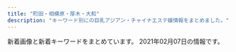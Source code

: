 ```yaml
---
title: "町田・相模原・厚木・大和"
description: "キーワード別にの巨乳アジアン・チャイナエステ嬢情報をまとめました。"
---
```


新着画像と新着キーワードをまとめています。
2021年02月07日の情報です。

<DmmAffiliateIns />
<KeywordTable
  shops={
    [
    {
        "keywords": {
            "87": 2,
            "C": 14,
            "E": 4,
            "86": 10,
            "D": 8
        },
        "img_links": [
            "http://www.iyashihonpo.iesjp.com/images/attention.png",
            "http://www.iyashihonpo.iesjp.com/files/007.jpg",
            "http://www.iyashihonpo.iesjp.com/files/001.jpg",
            "http://www.iyashihonpo.iesjp.com/images/coverParts.png",
            "http://www.iyashihonpo.iesjp.com/files/007-03.jpg",
            "http://www.iyashihonpo.iesjp.com/files/005-02.jpg",
            "http://www.iyashihonpo.iesjp.com/files/002.jpg",
            "http://www.iyashihonpo.iesjp.com/files/002-03.jpg",
            "http://www.iyashihonpo.iesjp.com/files/006-03.jpg",
            "http://www.iyashihonpo.iesjp.com/files/004-02.jpg",
            "http://www.iyashihonpo.iesjp.com/images/infoSlide01.jpg",
            "http://www.iyashihonpo.iesjp.com/files/007-02.jpg",
            "http://www.iyashihonpo.iesjp.com/files/002-02.jpg",
            "http://www.iyashihonpo.iesjp.com/images/backlistbtn.png",
            "http://www.iyashihonpo.iesjp.com/files/001-02.jpg",
            "http://www.iyashihonpo.iesjp.com/files/005.jpg",
            "http://www.iyashihonpo.iesjp.com/files/004-03.jpg",
            "http://www.iyashihonpo.iesjp.com/files/005-03.jpg",
            "http://www.iyashihonpo.iesjp.com/files/006-02.jpg",
            "http://www.iyashihonpo.iesjp.com/files/006.jpg",
            "http://www.iyashihonpo.iesjp.com/files/004.jpg",
            "http://www.iyashihonpo.iesjp.com/files/001-03.jpg"
        ],
        "station": "\u76f8\u6a21\u5927\u91ce\u99c5\u5317\u53e3",
        "name": "\u7652\u3057\u672c\u8217",
        "url": "http://www.iyashihonpo.iesjp.com/"
    },
    {
        "name": "\u30b5\u30af\u30e9",
        "keywords": {
            "C": 7
        },
        "url": "http://sakura-relax.work/",
        "img_links": [
            "http://sakura-relax.work/img/st002.jpg",
            "http://sakura-relax.work/img/s6.jpg",
            "http://sakura-relax.work/img/jk.jpg",
            "http://sakura-relax.work/sp/img/xmas.png",
            "http://sakura-relax.work/sp/img/st6.jpg",
            "http://sakura-relax.work/sp/img/botton.jpg",
            "http://sakura-relax.work/sp/img/p10.jpg",
            "http://sakura-relax.work/img/xmas.png",
            "http://sakura-relax.work/img/st6.jpg",
            "http://sakura-relax.work/img/st10.jpg",
            "http://sakura-relax.work/img/s2.jpg",
            "http://sakura-relax.work/img/mo.png",
            "http://sakura-relax.work/sp/img/st002.jpg",
            "http://sakura-relax.work/img/s10.jpg",
            "http://sakura-relax.work/sp/img/st2.jpg",
            "http://sakura-relax.work/sp/img/pc.jpg",
            "http://sakura-relax.work/sp/img/jk.jpg",
            "http://sakura-relax.work/sp/img/st02.jpg",
            "http://sakura-relax.work/sp/img/s00.jpg",
            "http://sakura-relax.work/sp/img/tel2.jpg",
            "http://sakura-relax.work/sp/img/p11.jpg",
            "http://sakura-relax.work/sp/img/tit.jpg",
            "http://sakura-relax.work/img/s00.jpg",
            "http://sakura-relax.work/img/st2.jpg",
            "http://sakura-relax.work/img/bottom.png",
            "http://sakura-relax.work/sp/img/st10.jpg",
            "http://sakura-relax.work/sp/img/tel.jpg",
            "http://sakura-relax.work/sp/img/info.jpg",
            "http://sakura-relax.work/sp/img/t-t.jpg",
            "http://sakura-relax.work/sp/img/t-s.jpg",
            "http://sakura-relax.work/sp/img/t-o.jpg",
            "http://sakura-relax.work/sp/img/p6.jpg",
            "http://sakura-relax.work/img/head.png",
            "http://sakura-relax.work/sp/img/sys.jpg",
            "http://sakura-relax.work/sp/img/s000.jpg",
            "http://sakura-relax.work/sp/img/pic.jpg",
            "http://sakura-relax.work/sp/img/t-a.jpg",
            "http://sakura-relax.work/img/s000.jpg",
            "http://sakura-relax.work/sp/img/time.jpg",
            "http://sakura-relax.work/img/st11.jpg",
            "http://sakura-relax.work/img/s11.jpg",
            "http://sakura-relax.work/sp/img/t-r.jpg",
            "http://sakura-relax.work/img/st02.jpg",
            "http://sakura-relax.work/sp/img/st11.jpg",
            "http://sakura-relax.work/sp/img/add.jpg"
        ],
        "station": "\u5357\u6797\u9593\u99c5\u897f\u53e3"
    },
    {
        "name": "\u96e8",
        "img_links": [
            "http://cireven.xyz/uploads/allimg/210128/1-21012Q05455D4.jpg",
            "http://cireven.xyz/webstyle/sp_ico06.png",
            "http://cireven.xyz/webstyle/sp_ico01.png",
            "http://cireven.xyz/uploads/allimg/210129/1-210129124913.jpg",
            "http://cireven.xyz/webstyle/sp_ico02.png",
            "http://cireven.xyz/webstyle/info.jpg",
            "http://cireven.xyz/uploads/210129/1-21012912493G25.jpg",
            "http://cireven.xyz/uploads/210129/1-2101291252221D.jpg",
            "http://cireven.xyz/uploads/allimg/210128/1-21012Q63642E1.jpg",
            "http://cireven.xyz/webstyle/sp_ico05.png",
            "http://cireven.xyz/uploads/allimg/210128/1-21012Q63FW16.jpg",
            "http://cireven.xyz/uploads/allimg/210128/1-21012Q63611Z2.jpg",
            "http://cireven.xyz/uploads/allimg/210129/1-210129125252.jpg",
            "http://cireven.xyz/uploads/210129/1-210129130400407.jpg",
            "http://cireven.xyz/uploads/allimg/210129/1-210129130341.jpg",
            "http://cireven.xyz/webstyle/end.png",
            "http://cireven.xyz/uploads/210129/1-210129124U0225.jpg",
            "http://cireven.xyz/uploads/allimg/210129/1-210129125008.jpg",
            "http://cireven.xyz/uploads/allimg/210201/1-210201153007.jpg",
            "http://cireven.xyz/uploads/210201/1-210201152J1352.jpg",
            "http://cireven.xyz/uploads/210129/1-210129130329438.jpg",
            "http://cireven.xyz/webstyle/sp_ico04.png",
            "http://cireven.xyz/webstyle/sp_ico03.png",
            "http://cireven.xyz/uploads/allimg/210128/1-21012Q63AN54.jpg",
            "http://cireven.xyz/uploads/allimg/210129/1-210129130411.jpg",
            "http://cireven.xyz/webstyle/sp_header.png",
            "http://cireven.xyz/uploads/210203/1-2102031Q441294.jpg"
        ],
        "url": "http://cireven.xyz/",
        "keywords": {
            "D": 4,
            "C": 12,
            "86": 1,
            "E": 1,
            "F": 1,
            "88": 3
        },
        "station": "\u76f8\u6a21\u539f\u99c5\u5357\u53e3"
    },
    {
        "name": "Aimu\uff5e\u30a2\u30a4\u30e0\uff5e",
        "url": "http://www.aimu.iesjp.com/",
        "keywords": {
            "87": 3,
            "C": 2,
            "86": 2,
            "D": 3
        },
        "img_links": [
            "http://www.aimu.iesjp.com/images/index_12.jpg",
            "http://www.aimu.iesjp.com/images/index_18.jpg",
            "http://www.aimu.iesjp.com/images/index_13.jpg",
            "http://www.aimu.iesjp.com/files/004.jpg",
            "http://www.aimu.iesjp.com/images/index_16.jpg",
            "http://www.aimu.iesjp.com/files/001-02.jpg",
            "http://www.aimu.iesjp.com/images/index_23.jpg",
            "http://www.aimu.iesjp.com/images/backlistbtn.png",
            "http://www.aimu.iesjp.com/images/index_11.jpg",
            "http://www.aimu.iesjp.com/images/index_09.jpg",
            "http://www.aimu.iesjp.com/files/003.jpg",
            "http://www.aimu.iesjp.com/files/003-02.jpg",
            "http://www.aimu.iesjp.com/images/header.jpg",
            "http://www.aimu.iesjp.com/files/002-03.jpg",
            "http://www.aimu.iesjp.com/images/index_04.jpg",
            "http://www.aimu.iesjp.com/images/index_07.jpg",
            "http://www.aimu.iesjp.com/images/index_06.jpg",
            "http://www.aimu.iesjp.com/images/index_05.jpg",
            "http://www.aimu.iesjp.com/images/index_22.jpg",
            "http://www.aimu.iesjp.com/images/index_19.jpg",
            "http://www.aimu.iesjp.com/files/005.jpg",
            "http://www.aimu.iesjp.com/files/004-02.jpg",
            "http://www.aimu.iesjp.com/images/index_08.jpg",
            "http://www.aimu.iesjp.com/files/005-03.jpg",
            "http://www.aimu.iesjp.com/files/001.jpg",
            "http://www.aimu.iesjp.com/images/index_03.jpg",
            "http://www.aimu.iesjp.com/files/004-03.jpg",
            "http://www.aimu.iesjp.com/files/002.jpg",
            "http://www.aimu.iesjp.com/images/footer.jpg",
            "http://www.aimu.iesjp.com/files/002-02.jpg",
            "http://www.aimu.iesjp.com/images/index_21.jpg",
            "http://www.aimu.iesjp.com/files/005-02.jpg",
            "http://www.aimu.iesjp.com/files/001-03.jpg",
            "http://www.aimu.iesjp.com/files/003-03.jpg"
        ],
        "station": "\u4e2d\u592e\u6797\u9593\u99c5"
    },
    {
        "station": "\u5c0f\u7530\u6025\u76f8\u6a21\u539f\u99c5\u5357\u53e3",
        "keywords": {
            "89": 4,
            "D": 5,
            "86": 1
        },
        "img_links": [
            "http://hitlyiopm.xyz/picture/c-01.jpg",
            "http://hitlyiopm.xyz/picture/nav-003.jpg",
            "http://hitlyiopm.xyz/picture/nav-001.jpg",
            "http://hitlyiopm.xyz/picture/m-top02.jpg",
            "http://hitlyiopm.xyz/uploads/201021/1-20102112353H51.jpg",
            "http://hitlyiopm.xyz/picture/m-head01.jpg",
            "http://hitlyiopm.xyz/picture/nav-004.jpg",
            "http://hitlyiopm.xyz/picture/nav-002.jpg",
            "http://hitlyiopm.xyz/uploads/201021/1-2010211235033D.jpg",
            "http://hitlyiopm.xyz/uploads/201021/1-201021123520249.jpg",
            "http://hitlyiopm.xyz/uploads/201021/1-20102112344O57.jpg",
            "http://hitlyiopm.xyz/picture/m-top05.jpg",
            "http://hitlyiopm.xyz/picture/nav-005.jpg",
            "http://hitlyiopm.xyz/uploads/201226/1-201226151234C4.jpg",
            "http://hitlyiopm.xyz/picture/m-top03.jpg",
            "http://hitlyiopm.xyz/picture/nav-006.jpg"
        ],
        "name": "Tiara",
        "url": "http://hitlyiopm.xyz/"
    },
    {
        "name": "\u30aa\u30fc\u30b7\u30e3\u30f3",
        "keywords": {},
        "img_links": [
            "http://koukoku.xyz/ocean/css/m-head01.jpg",
            "http://koukoku.xyz/ocean/css/top02.jpg",
            "http://koukoku.xyz/ocean/css/staff/staff02.jpg",
            "http://koukoku.xyz/ocean/css/top01.jpg",
            "http://koukoku.xyz/ocean/css/osusume03.jpg",
            "http://koukoku.xyz/ocean/css/top03.jpg",
            "http://koukoku.xyz/ocean/css/foot.jpg",
            "http://koukoku.xyz/ocean/css/staff/staff03.jpg",
            "http://koukoku.xyz/ocean/css/staff/staff01.jpg",
            "http://koukoku.xyz/ocean/css/osusume02.jpg",
            "http://koukoku.xyz/ocean/images/call.png",
            "http://koukoku.xyz/ocean/css/osusume01.jpg"
        ],
        "station": "\u4e2d\u592e\u6797\u9593\u99c5\u5317\u53e3",
        "url": "http://koukoku.xyz/ocean/"
    },
    {
        "keywords": {},
        "url": "http://www.yozakura-aroma.xyz/",
        "station": "\u6d77\u8001\u540d\u99c5\u6771\u53e3",
        "name": "\u591c\u685c",
        "img_links": [
            "http://www.yozakura-aroma.xyz/images/sys5.jpg",
            "http://www.yozakura-aroma.xyz/images/index-skr_16.jpg",
            "http://www.yozakura-aroma.xyz/images/13.png",
            "http://www.yozakura-aroma.xyz/images/13.jpg",
            "http://www.yozakura-aroma.xyz/images/staff/ami.jpg",
            "http://www.yozakura-aroma.xyz/images/shop/rl3.jpg",
            "http://www.yozakura-aroma.xyz/images/rina.png",
            "http://www.yozakura-aroma.xyz/images/index-rin_02.jpg",
            "http://www.yozakura-aroma.xyz/images/index-rin_04.jpg",
            "http://www.yozakura-aroma.xyz/images/1.jpg",
            "http://www.yozakura-aroma.xyz/images/nav/nav-t-job.jpg",
            "http://www.yozakura-aroma.xyz/images/3.jpg",
            "http://www.yozakura-aroma.xyz/images/527385908605281370.jpg",
            "http://www.yozakura-aroma.xyz/images/nav/nav-t-sta.jpg",
            "http://www.yozakura-aroma.xyz/images/staff/meijia.jpg",
            "http://www.yozakura-aroma.xyz/images/shop/rl1.jpg",
            "http://www.yozakura-aroma.xyz/images/7a.jpg",
            "http://www.yozakura-aroma.xyz/images/nav/nav-t-sys.jpg"
        ]
    },
    {
        "img_links": [
            "http://shegege.site/img/nav-002.png",
            "http://shegege.site/uploads/201224/1-20122412301I25.jpg",
            "http://shegege.site/uploads/200619/1-200619150304G2.jpg",
            "http://shegege.site/uploads/200520/1-2005200S91a39.jpg",
            "http://shegege.site/uploads/200325/1-200325131632G7.jpg",
            "http://shegege.site/uploads/210114/1-210114150150196.jpg",
            "http://shegege.site/img/nav-004.png",
            "http://shegege.site/uploads/200711/1-200G11036344J.jpg",
            "http://shegege.site/uploads/190909/1-1ZZ9151421512.jpg",
            "http://shegege.site/img/nav-001.png",
            "http://shegege.site/img/nav-006.png",
            "http://shegege.site/img/tel.png",
            "http://shegege.site/img/nav-003.png",
            "http://shegege.site/uploads/201128/1-20112Q01145319.jpg",
            "http://shegege.site/uploads/210203/1-210203153P1C9.jpg",
            "http://shegege.site/uploads/191107/1-19110G5523cb.jpg",
            "http://shegege.site/uploads/201218/1-20121Q25123912.jpg",
            "http://shegege.site/uploads/200602/1-20060211364K04.jpg",
            "http://shegege.site/uploads/allimg/200711/1-200G1103624.jpg",
            "http://shegege.site/img/nav-005.png"
        ],
        "name": "AGEHA \uff5e\u30a2\u30b2\u30cf\uff5e",
        "keywords": {
            "D": 11,
            "G": 1,
            "89": 1,
            "88": 3,
            "86": 8
        },
        "station": "\u672c\u539a\u6728\u99c5\u5317\u53e3",
        "url": "http://shegege.site/"
    },
    {
        "img_links": [
            "https://latis.ests.jp/images/s_news.jpg",
            "https://latis.ests.jp/images/xin.jpg",
            "https://latis.ests.jp/images/s2.jpg",
            "https://latis.ests.jp/photos/sites/147/2020/10/2020102803370790.jpg",
            "https://latis.ests.jp/photos/sites/147/2020/10/2020102803071223.jpg",
            "https://latis.ests.jp/images/s_link.jpg",
            "https://latis.ests.jp/images/s_staff.jpg",
            "https://latis.ests.jp/images/s1.jpg",
            "https://latis.ests.jp/images/s_pick.jpg",
            "https://latis.ests.jp/images/top.png",
            "https://latis.ests.jp/images/s_face.jpg",
            "https://latis.ests.jp/photos/sites/147/2020/10/2020102803071677.jpg",
            "https://latis.ests.jp/photos/sites/147/2020/10/2020102803070556.jpg",
            "https://latis.ests.jp/images/mobile.jpg"
        ],
        "station": "JR\u76f8\u6a21\u539f\u99c5\u5357\u53e3",
        "url": "https://latis.ests.jp/",
        "keywords": {
            "86": 32,
            "C": 19
        },
        "name": "Latis \u30e9\u30c6\u30a3\u30b9"
    },
    {
        "img_links": [
            "http://eskk.e-rei.info/uploads/2019/12/001-1.jpg",
            "http://e-rei.info/images/02.jpg",
            "http://e-rei.info/images/s_mobile4.jpg",
            "http://e-rei.info/images/top2.jpg",
            "http://eskk.e-rei.info/uploads/2020/09/111.jpg",
            "http://eskk.e-rei.info/uploads/2021/01/mi-1.jpg",
            "http://eskk.e-rei.info/uploads/2019/12/001-2.jpg",
            "http://e-rei.info/images/s_mobile.jpg",
            "http://e-rei.info/images/s_service.png",
            "http://e-rei.info/images/03.jpg",
            "http://e-rei.info/images/s_staff.png",
            "http://eskk.e-rei.info/uploads/2021/01/yu.jpg",
            "http://eskk.e-rei.info/uploads/2020/01/004.jpg",
            "http://eskk.e-rei.info/uploads/2020/06/001-3.jpg",
            "http://e-rei.info/images/top.png",
            "http://e-rei.info/images/s_news.jpg",
            "http://eskk.e-rei.info/uploads/2020/01/006.jpg",
            "http://e-rei.info/images/01.jpg",
            "http://e-rei.info/images/x1.png",
            "http://e-rei.info/images/g0.jpg",
            "http://eskk.e-rei.info/uploads/2020/01/001-3.jpg",
            "http://e-rei.info/images/mobile.png",
            "http://e-rei.info/images/r1.jpg",
            "http://e-rei.info/images/s_mobile2.jpg",
            "http://e-rei.info/images/s_news.png",
            "http://e-rei.info/images/s_staff1.png",
            "http://e-rei.info/images/r2.jpg",
            "http://e-rei.info/images/r3.jpg",
            "http://e-rei.info/images/s_mobile3.jpg",
            "http://e-rei.info/images/movie.jpg",
            "http://e-rei.info/images/x3.png"
        ],
        "url": "http://e-rei.info/",
        "keywords": {
            "88": 8,
            "D": 8,
            "\u4e73": 8,
            "\u80f8": 8,
            "84": 8,
            "C": 28
        },
        "station": "\u5927\u548c\u99c5\u5317\u53e3",
        "name": "\u9e97"
    },
    {
        "station": "JR\u6df5\u91ce\u8fba\u99c5\u5317\u53e3",
        "name": "COCOCHI",
        "img_links": [
            "http://in-esthe.com/cocochi/imge/p-10.jpg",
            "http://in-esthe.com/cocochi/imge/p-3.jpg",
            "http://in-esthe.com/cocochi/imge/p-14.jpg",
            "http://in-esthe.com/cocochi/imge/tel.jpg",
            "http://in-esthe.com/cocochi/imge/p-4.jpg",
            "http://in-esthe.com/cocochi/imge/p-18.jpg",
            "http://in-esthe.com/cocochi/imge/int2.png",
            "http://in-esthe.com/cocochi/imge/p-12.jpg",
            "http://in-esthe.com/cocochi/imge/p-9.jpg",
            "http://in-esthe.com/cocochi/imge/ta.jpg",
            "http://in-esthe.com/cocochi/imge/staff_t.jpg",
            "http://in-esthe.com/cocochi/imge/p-16.jpg",
            "http://in-esthe.com/cocochi/imge/p-19.jpg",
            "http://in-esthe.com/cocochi/imge/botton.jpg",
            "http://in-esthe.com/cocochi/imge/p-5.jpg",
            "http://in-esthe.com/cocochi/imge/s1.png",
            "http://in-esthe.com/cocochi/imge/sys.png",
            "http://in-esthe.com/cocochi/imge/p-20.jpg",
            "http://in-esthe.com/cocochi/imge/s0.png",
            "http://in-esthe.com/cocochi/imge/p-15.jpg",
            "http://in-esthe.com/cocochi/imge/interior_t.jpg",
            "http://in-esthe.com/cocochi/imge/p-2.jpg",
            "http://in-esthe.com/cocochi/imge/p-13.jpg",
            "http://in-esthe.com/cocochi/imge/p-6.jpg",
            "http://in-esthe.com/cocochi/imge/p-1.jpg"
        ],
        "url": "http://in-esthe.com/cocochi/",
        "keywords": {
            "D": 11,
            "87": 2,
            "C": 4,
            "83": 2,
            "86": 1,
            "82": 3,
            "E": 1,
            "88": 2,
            "90": 6
        }
    },
    {
        "img_links": [
            "http://precious.estheya.com/css/nav/nav-001.jpg",
            "http://precious.estheya.com/css/staff/staff01.png",
            "http://precious.estheya.com/css/staff/staff03-a.png",
            "http://precious.estheya.com/css/nav/nav-005.jpg",
            "http://precious.estheya.com/css/staff/staff03.png",
            "http://precious.estheya.com/css/top03.png",
            "http://precious.estheya.com/css/nav/nav-003.jpg",
            "http://precious.estheya.com/css/osusume01.png",
            "http://precious.estheya.com/css/top02.jpg",
            "http://precious.estheya.com/css/nav/nav-006.jpg",
            "http://precious.estheya.com/css/staff/staff01-a.png",
            "http://precious.estheya.com/css/staff/staff02-a.png",
            "http://precious.estheya.com/css/nav/nav-002.jpg",
            "http://precious.estheya.com/css/nav/nav-004.jpg",
            "http://precious.estheya.com/css/staff/staff02.png",
            "http://precious.estheya.com/css/head02.jpg",
            "http://precious.estheya.com/css/c01.png"
        ],
        "url": "http://precious.estheya.com/",
        "station": "\u5927\u548c\u99c5\u5357\u53e3",
        "name": "\u30d7\u30ec\u30b7\u30e3\u30b9",
        "keywords": {
            "86": 1,
            "C": 1,
            "D": 2,
            "89": 2
        }
    },
    {
        "keywords": {
            "\u304a\u3063\u3071\u3044": 2,
            "\u4e73": 2
        },
        "url": "http://sh-firstclass.work/",
        "name": "FIRST CLASS",
        "img_links": [
            "http://sh-firstclass.work/uploads/180827/1-1PRFU21IU.jpg",
            "http://sh-firstclass.work/uploads/201210/1-20121015351E44.jpg",
            "http://sh-firstclass.work/uploads/201210/1-20121015355R55.jpg",
            "http://sh-firstclass.work/uploads/201210/1-201210153535K8.jpg",
            "http://sh-firstclass.work/uploads/201211/1-20121110233c46.jpg",
            "http://sh-firstclass.work/templets/default/picture/therapis.png",
            "http://sh-firstclass.work/templets/default/picture/home.png",
            "http://sh-firstclass.work/uploads/201225/1-2012250Z022J9.jpg",
            "http://sh-firstclass.work/uploads/201211/1-201211102310I7.jpg",
            "http://sh-firstclass.work/uploads/201225/1-2012250Z036119.jpg",
            "http://sh-firstclass.work/uploads/201211/1-201211102325516.jpg",
            "http://sh-firstclass.work/uploads/201210/1-20121015360H93.jpg",
            "http://sh-firstclass.work/uploads/201225/1-2012250Z044642.jpg",
            "http://sh-firstclass.work/uploads/201210/1-201210153524524.jpg",
            "http://sh-firstclass.work/uploads/201221/1-2012211H95bY.jpg",
            "http://sh-firstclass.work/uploads/201210/1-201210153549109.jpg",
            "http://sh-firstclass.work/uploads/180827/1-1PRFU230M5.jpg"
        ],
        "station": "\u5c0f\u7530\u6025\u76f8\u6a21\u539f\u99c5\u5317\u53e3"
    },
    {
        "url": "http://www.k-koen.work/",
        "station": "JR\u6a4b\u672c\u99c5\u5317\u53e3",
        "img_links": [
            "http://www.k-koen.work/sp/staff/risa.jpg",
            "http://www.k-koen.work/sp/images/int1.jpg",
            "http://www.k-koen.work/sp/staff/yuyu.jpg",
            "http://www.k-koen.work/sp/img/lala2.jpg",
            "http://www.k-koen.work/img/yuyu1.jpg",
            "http://www.k-koen.work/sp/img/koko1.jpg",
            "http://www.k-koen.work/staff/kaori.jpg",
            "http://www.k-koen.work/img/emi1.jpg",
            "http://www.k-koen.work/images/sys2.png",
            "http://www.k-koen.work/sp/images/footer.png",
            "http://www.k-koen.work/images/right.png",
            "http://www.k-koen.work/img/koko1.jpg",
            "http://www.k-koen.work/sp/img/ai1.jpg",
            "http://www.k-koen.work/images/news.jpg",
            "http://www.k-koen.work/sp/images/sys1.jpg",
            "http://www.k-koen.work/images/tel.png",
            "http://www.k-koen.work/sp/images/interior_t.jpg",
            "http://www.k-koen.work/sp/img/lala1.jpg",
            "http://www.k-koen.work/sp/staff/maya.jpg",
            "http://www.k-koen.work/images/sm.jpg",
            "http://www.k-koen.work/sp/images/tel.jpg",
            "http://www.k-koen.work/images/time.jpg",
            "http://www.k-koen.work/sp/staff/kaori.jpg",
            "http://www.k-koen.work/sp/images/topgirl.jpg",
            "http://www.k-koen.work/sp/images/newsb.png",
            "http://www.k-koen.work/images/menu/staff.png",
            "http://www.k-koen.work/staff/yuyu.jpg",
            "http://www.k-koen.work/img/kaori1.jpg",
            "http://www.k-koen.work/sp/menu/top.png",
            "http://www.k-koen.work/staff/lala.jpg",
            "http://www.k-koen.work/sp/menu/interior.png",
            "http://www.k-koen.work/sp/staff/koko.jpg",
            "http://www.k-koen.work/sp/img/kaori1.jpg",
            "http://www.k-koen.work/sp/images/int2.jpg",
            "http://www.k-koen.work/images/tg.jpg",
            "http://www.k-koen.work/img/lala1.jpg",
            "http://www.k-koen.work/staff/koko.jpg",
            "http://www.k-koen.work/sp/images/staff_t.jpg",
            "http://www.k-koen.work/images/menu/interior.png",
            "http://www.k-koen.work/images/staff_t.jpg",
            "http://www.k-koen.work/img/lala2.jpg",
            "http://www.k-koen.work/sp/images/bg.png",
            "http://www.k-koen.work/staff/ai.jpg",
            "http://www.k-koen.work/sp/staff/ai.jpg",
            "http://www.k-koen.work/images/sys1.jpg",
            "http://www.k-koen.work/sp/menu/staff.png",
            "http://www.k-koen.work/sp/img/maya1.jpg",
            "http://www.k-koen.work/sp/images/news.jpg",
            "http://www.k-koen.work/sp/img/yuyu1.jpg",
            "http://www.k-koen.work/img/maya1.jpg",
            "http://www.k-koen.work/staff/emi.jpg",
            "http://www.k-koen.work/images/koko_200x40.png",
            "http://www.k-koen.work/staff/risa.jpg",
            "http://www.k-koen.work/sp/images/sys2.jpg",
            "http://www.k-koen.work/sp/img/risa1.jpg",
            "http://www.k-koen.work/images/menu/top.png",
            "http://www.k-koen.work/sp/images/head.jpg",
            "http://www.k-koen.work/images/int2.png",
            "http://www.k-koen.work/img/risa1.jpg",
            "http://www.k-koen.work/img/ai1.jpg",
            "http://www.k-koen.work/sp/staff/lala.jpg",
            "http://www.k-koen.work/sp/images/koko_200x40.png",
            "http://www.k-koen.work/sp/images/ac1.jpg",
            "http://www.k-koen.work/sp/images/rec.jpg",
            "http://www.k-koen.work/images/rec.jpg",
            "http://www.k-koen.work/staff/maya.jpg",
            "http://www.k-koen.work/sp/img/emi1.jpg",
            "http://www.k-koen.work/images/int1.jpg",
            "http://www.k-koen.work/sp/staff/emi.jpg",
            "http://www.k-koen.work/images/interior_t.jpg"
        ],
        "name": "For you",
        "keywords": {}
    },
    {
        "name": "\u3075\u308c\u3042\u3044",
        "url": "http://a-relax.info",
        "img_links": [
            "http://a-relax.info/images/index_22.jpg",
            "http://a-relax.info/images/sub_23.jpg",
            "http://a-relax.info/images/index_24.jpg",
            "http://a-relax.info/images/r01.jpg",
            "http://a-relax.info/images/02.jpg",
            "http://a-relax.info/images/index_09.jpg",
            "http://a-relax.info/images/index_28.jpg",
            "http://a-relax.info/images/staff_19.jpg",
            "http://a-relax.info/girl/023.jpg",
            "http://a-relax.info/girl/04.jpg",
            "http://a-relax.info/images/index_31.jpg",
            "http://a-relax.info/girl/018.jpg",
            "http://a-relax.info/images/index_07.jpg",
            "http://a-relax.info/girl/021.jpg",
            "http://a-relax.info/images/index_35.jpg",
            "http://a-relax.info/images/index_12.jpg",
            "http://a-relax.info/girl/014.jpg",
            "http://a-relax.info/images/index_15.jpg",
            "http://a-relax.info/images/index_38.jpg",
            "http://a-relax.info/girl/026.jpg",
            "http://a-relax.info/images/index_03.jpg",
            "http://a-relax.info/images/r02.jpg",
            "http://a-relax.info/images/index_08.jpg",
            "http://a-relax.info/images/info_19.jpg",
            "http://a-relax.info/images/index_06.jpg",
            "http://a-relax.info/images/index_10.jpg",
            "http://a-relax.info/images/index_13.jpg",
            "http://a-relax.info/girl/011.jpg",
            "http://a-relax.info/girl/03.jpg",
            "http://a-relax.info/images/index_34.jpg",
            "http://a-relax.info/images/index_36.jpg",
            "http://a-relax.info/girl/025.jpg",
            "http://a-relax.info/girl/016.jpg",
            "http://a-relax.info/images/index_29.jpg",
            "http://a-relax.info/girl/024.jpg",
            "http://a-relax.info/images/index_04.jpg",
            "http://a-relax.info/images/r05.jpg",
            "http://a-relax.info/images/01.jpg",
            "http://a-relax.info/images/index_25.jpg",
            "http://a-relax.info/images/rec_19.jpg",
            "http://a-relax.info/images/r04.jpg",
            "http://a-relax.info/images/index_02.jpg",
            "http://a-relax.info/images/staff_01.jpg",
            "http://a-relax.info/images/rec.jpg",
            "http://a-relax.info/images/index_23.jpg",
            "http://a-relax.info/girl/05.jpg",
            "http://a-relax.info/girl/019.jpg",
            "http://a-relax.info/girl/01.jpg",
            "http://a-relax.info/girl/013.jpg",
            "http://a-relax.info/images/index_27.jpg",
            "http://a-relax.info/images/index_17.jpg",
            "http://a-relax.info/images/index_01.jpg",
            "http://a-relax.info/images/index_20.jpg",
            "http://a-relax.info/girl/022.jpg",
            "http://a-relax.info/images/index_11.jpg",
            "http://a-relax.info/girl/017.jpg",
            "http://a-relax.info/images/index_32.jpg",
            "http://a-relax.info/girl/02.jpg",
            "http://a-relax.info/images/index_37.jpg",
            "http://a-relax.info/images/r03.jpg",
            "http://a-relax.info/images/index_14.jpg",
            "http://a-relax.info/images/index_16.jpg",
            "http://a-relax.info/images/index_40.jpg",
            "http://a-relax.info/images/info_01.jpg",
            "http://a-relax.info/girl/00.jpg",
            "http://a-relax.info/images/index_18.jpg"
        ],
        "keywords": {
            "F": 1,
            "92": 1,
            "D": 6,
            "90": 1,
            "86": 5,
            "89": 2,
            "C": 8,
            "85": 3,
            "87": 3,
            "E": 1,
            "80": 1,
            "88": 1
        },
        "station": "\u5357\u6797\u9593\u99c5\u897f\u53e3"
    },
    {
        "url": "http://tuboan.xyz/",
        "keywords": {},
        "name": "\u307b\u307b\u3048\u307f",
        "img_links": [
            "http://tuboan.xyz/_src/35851913/wechatimg307.jpg",
            "http://tuboan.xyz/_src/32794238/zi_staff.png",
            "http://tuboan.xyz/_src/32794340/wechatimg162.jpg",
            "http://tuboan.xyz/_src/32794243/wechatimg136_20190530165104204.jpg",
            "http://tuboan.xyz/_src/32794338/line1.png",
            "http://tuboan.xyz/_src/32846891/wechatimg134.jpg",
            "http://tuboan.xyz/_src/32794336/wechatimg116_20190529213149608.jpg",
            "http://tuboan.xyz/_src/39443177/wechatimg76.jpg",
            "http://tuboan.xyz/_src/32794322/wechatimg116_20190529213149608.jpg",
            "http://tuboan.xyz/_src/32794348/wechatimg164.jpg",
            "http://tuboan.xyz/_src/32794344/wechatimg120.jpg",
            "http://tuboan.xyz/_src/32794244/3_20190531100402371.jpg",
            "http://tuboan.xyz/_src/32794210/info.jpg",
            "http://tuboan.xyz/_src/32876882/1_20190531100800502.jpg",
            "http://tuboan.xyz/_src/32794240/line1.png",
            "http://tuboan.xyz/_src/32794329/3_20190531100402371.jpg",
            "http://tuboan.xyz/_src/32794342/line1.png",
            "http://tuboan.xyz/_src/32794346/line1.png",
            "http://tuboan.xyz/_src/32794320/wechatimg136_20190530165104204.jpg",
            "http://tuboan.xyz/_src/32794361/wechatimg5740.jpg",
            "http://tuboan.xyz/_src/32794280/wechatimg176.jpg",
            "http://tuboan.xyz/_src/32794325/wechatimg162.jpg",
            "http://tuboan.xyz/_src/32794359/wechatimg148.jpg",
            "http://tuboan.xyz/_src/32794332/wechatimg134.jpg",
            "http://tuboan.xyz/_src/39443173/wechatimg76.jpg",
            "http://tuboan.xyz/_src/32794250/line1.png",
            "http://tuboan.xyz/_src/32794360/wechatimg5740.jpg",
            "http://tuboan.xyz/_src/32794321/wechatimg164.jpg",
            "http://tuboan.xyz/_src/32794324/wechatimg120.jpg",
            "http://tuboan.xyz/_src/32876943/wechatimg179.jpg",
            "http://tuboan.xyz/_src/32794352/1_20190531100800502.jpg",
            "http://tuboan.xyz/_src/32794246/line1.png",
            "http://tuboan.xyz/_src/32794328/wechatimg131.jpg",
            "http://tuboan.xyz/_src/32794350/line1.png",
            "http://tuboan.xyz/_src/32794184/sign.png",
            "http://tuboan.xyz/_src/32794248/wechatimg131.jpg",
            "http://tuboan.xyz/_src/35851941/line1.png",
            "http://tuboan.xyz/_src/32794205/s_news.png",
            "http://tuboan.xyz/_src/35851915/wechatimg307.jpg",
            "http://tuboan.xyz/_src/32794358/wechatimg148.jpg",
            "http://tuboan.xyz/_src/32794278/wechatimg178.jpg",
            "http://tuboan.xyz/_src/39443180/line1.png",
            "http://tuboan.xyz/_src/32794327/wechatimg134.jpg",
            "http://tuboan.xyz/_src/32794334/line1.png",
            "http://tuboan.xyz/_src/32794276/wechatimg177.jpg",
            "http://tuboan.xyz/_src/32794214/end.jpg",
            "http://tuboan.xyz/_src/32794330/line1.png"
        ],
        "station": "\u672c\u539a\u6728\u99c5\u5317\u53e3"
    },
    {
        "keywords": {
            "C": 9
        },
        "name": "\u6d77\u306e\u98a8",
        "station": "\u5927\u548c\u99c5\u5317\u53e3",
        "url": "http://salon-treat.com/",
        "img_links": [
            "http://salon-treat.com/img/campaign1.png",
            "http://salon-treat.com/img/ttl_new.png",
            "http://salon-treat.com/img/ttl_staff.png",
            "http://salon-treat.com/img/ttl_scdlt.png",
            "http://salon-treat.com/staff/ami/02.jpg",
            "http://salon-treat.com/staff/ami/01.jpg",
            "http://salon-treat.com/staff/emi/02.jpg",
            "http://salon-treat.com/staff/emi/01.jpg",
            "http://salon-treat.com/img/head.jpg"
        ]
    },
    {
        "name": "\u61a9\u3044",
        "url": "http://www.es-rose.link/",
        "keywords": {},
        "img_links": [
            "http://www.es-rose.link/images/3.jpg",
            "http://www.es-rose.link/img/yuri1.jpg",
            "http://www.es-rose.link/images/b4.jpg",
            "http://www.es-rose.link/images/s1.png",
            "http://www.es-rose.link/images/ac1.jpg",
            "http://www.es-rose.link/images/news.jpg",
            "http://www.es-rose.link/images/s4.jpg",
            "http://www.es-rose.link/img/kaori1.jpg",
            "http://www.es-rose.link/images/s2.jpg",
            "http://www.es-rose.link/images/s3.jpg",
            "http://www.es-rose.link/img/yoko1.jpg",
            "http://www.es-rose.link/images/mobile.jpg",
            "http://www.es-rose.link/images/5.jpg",
            "http://www.es-rose.link/images/sys2.jpg",
            "http://www.es-rose.link/img/megumi1.jpg",
            "http://www.es-rose.link/images/ta.jpg",
            "http://www.es-rose.link/images/sys1.jpg",
            "http://www.es-rose.link/images/b1.jpg",
            "http://www.es-rose.link/images/tel.jpg",
            "http://www.es-rose.link/img/yukari1.jpg",
            "http://www.es-rose.link/images/s1.jpg",
            "http://www.es-rose.link/images/int1.jpg",
            "http://www.es-rose.link/images/head.jpg",
            "http://www.es-rose.link/images/2.jpg",
            "http://www.es-rose.link/images/int2.jpg",
            "http://www.es-rose.link/images/4.jpg",
            "http://www.es-rose.link/images/interior_t.jpg",
            "http://www.es-rose.link/images/staff_t.jpg",
            "http://www.es-rose.link/images/1.jpg",
            "http://www.es-rose.link/images/b2.jpg",
            "http://www.es-rose.link/images/b3.jpg"
        ],
        "station": "\u76f8\u6a21\u5927\u91ce\u99c5\u5317\u53e3"
    },
    {
        "name": "Rose mary \uff5e\u30ed\u30fc\u30ba\u30de\u30ea\u30fc\uff5e",
        "url": "http://rose.rankuens.com/",
        "img_links": [
            "http://rose.rankuens.com/css/nav/nav-004.png",
            "http://rose.rankuens.com/css/staff/staff01.jpg",
            "http://rose.rankuens.com/css/tel04.png",
            "http://rose.rankuens.com/css/tel.png",
            "http://rose.rankuens.com/css/nav/nav-001.png",
            "http://rose.rankuens.com/css/staff/staff02.jpg",
            "http://rose.rankuens.com/css/nav/nav-005.png",
            "http://rose.rankuens.com/css/top03.jpg",
            "http://rose.rankuens.com/css/nav/nav-002.png",
            "http://rose.rankuens.com/css/nav/nav-003.png",
            "http://rose.rankuens.com/css/head-change.jpg",
            "http://rose.rankuens.com/css/osusume03.jpg",
            "http://rose.rankuens.com/css/nav/nav-006.png",
            "http://rose.rankuens.com/css/staff/staff03.jpg"
        ],
        "station": "\u4e2d\u592e\u6797\u9593\u99c5\u5317\u53e3",
        "keywords": {
            "D": 2,
            "88": 1,
            "86": 1,
            "C": 1,
            "89": 1
        }
    },
    {
        "name": "\u3057\u305a\u304b\u3061\u3083\u3093",
        "url": "http://shizukachan.work/",
        "station": "\u672c\u539a\u6728\u99c5\u5317\u53e3",
        "keywords": {
            "E": 9,
            "89": 8
        },
        "img_links": [
            "http://shizukachan.work/uploads/210113/1-2101130Z012A0.jpg",
            "http://shizukachan.work/picture/top.jpg",
            "http://shizukachan.work/uploads/201116/1-201116131245247.jpg",
            "http://shizukachan.work/uploads/201116/1-20111613123G45.jpg",
            "http://shizukachan.work/uploads/210104/1-2101041HQ5144.jpg",
            "http://shizukachan.work/picture/ac1.jpg",
            "http://shizukachan.work/uploads/201218/1-20121Q55311a8.jpg",
            "http://shizukachan.work/uploads/210113/1-2101130Z003120.jpg",
            "http://shizukachan.work/uploads/201218/1-20121Q55235W4.jpg",
            "http://shizukachan.work/picture/news_bj1.jpg",
            "http://shizukachan.work/picture/news_bj3.jpg",
            "http://shizukachan.work/picture/s3.jpg",
            "http://shizukachan.work/uploads/201218/1-20121Q55215214.jpg",
            "http://shizukachan.work/picture/s_staff.png",
            "http://shizukachan.work/picture/s1.jpg",
            "http://shizukachan.work/picture/s_news.jpg",
            "http://shizukachan.work/uploads/201116/1-2011161311591A.jpg",
            "http://shizukachan.work/picture/info.jpg",
            "http://shizukachan.work/picture/ac2.jpg",
            "http://shizukachan.work/uploads/210113/1-2101130U955E4.jpg"
        ]
    },
    {
        "station": "\u5927\u548c\u99c5\u5317\u53e3",
        "url": "http://yumenokoi.xyz.mn/",
        "img_links": [
            "http://yumenokoi.xyz.mn/images/mobile.jpg",
            "http://yumenokoi.xyz.mn/photos/sites/63/2020/08/2020082804382098.jpg",
            "http://yumenokoi.xyz.mn/images/top.jpg",
            "http://yumenokoi.xyz.mn/images/1.jpg",
            "http://yumenokoi.xyz.mn/images/2.jpg",
            "http://yumenokoi.xyz.mn/images/s_link.jpg",
            "http://yumenokoi.xyz.mn/images/staff_bj3.jpg",
            "http://yumenokoi.xyz.mn/images/s_staff.jpg",
            "http://yumenokoi.xyz.mn/images/info2.jpg",
            "http://yumenokoi.xyz.mn/images/news1.jpg",
            "http://yumenokoi.xyz.mn/photos/sites/63/2020/08/2020082804381466.jpg"
        ],
        "name": "\u5922\u306e\u604b",
        "keywords": {
            "D": 2,
            "86": 2
        }
    },
    {
        "station": "\u672c\u539a\u6728\u99c5\u5317\u53e3",
        "url": "http://www.alice.iesjp.com/",
        "img_links": [
            "http://www.alice.iesjp.com/photo_news/upimg/641995ff833cdaa8d5_0.jpg",
            "http://www.alice.iesjp.com/files/008.jpg",
            "http://www.alice.iesjp.com/files/005.jpg",
            "http://www.alice.iesjp.com/files/001.jpg",
            "http://www.alice.iesjp.com/files/007.jpg",
            "http://www.alice.iesjp.com/files/002.jpg",
            "http://www.alice.iesjp.com/files/004.jpg",
            "http://www.alice.iesjp.com/photo_news/upimg/81213601a12252a04b_0.jpg",
            "http://www.alice.iesjp.com/files/006.jpg"
        ],
        "name": "Alice \uff5e\u30a2\u30ea\u30b9\uff5e",
        "keywords": {
            "87": 24,
            "D": 24,
            "86": 4,
            "C": 4
        }
    },
    {
        "name": "\u30b5\u30e9\u30f3",
        "url": "https://saran.sosoxo.com/",
        "img_links": [],
        "keywords": {},
        "station": "\u4e2d\u592e\u6797\u9593\u99c5\u897f\u53e3"
    },
    {
        "url": "http://www.autumn.masg.info/",
        "img_links": [
            "http://www.autumn.masg.info/files/004-03.jpg",
            "http://www.autumn.masg.info/files/001.jpg",
            "http://www.autumn.masg.info/files/001-03.jpg",
            "http://www.autumn.masg.info/img/top_slider01.jpg",
            "http://www.autumn.masg.info/files/002.jpg",
            "http://www.autumn.masg.info/files/003-03.jpg",
            "http://www.autumn.masg.info/files/004.jpg",
            "http://www.autumn.masg.info/files/002-03.jpg",
            "http://www.autumn.masg.info/files/002-02.jpg",
            "http://www.autumn.masg.info/files/003-02.jpg",
            "http://www.autumn.masg.info/files/004-02.jpg",
            "http://www.autumn.masg.info/files/001-02.jpg",
            "http://www.autumn.masg.info/img/top_slider02.jpg",
            "http://www.autumn.masg.info/files/003.jpg"
        ],
        "keywords": {
            "86": 48,
            "D": 48
        },
        "station": "\u76f8\u6a21\u539f\u99c5\u5357\u53e3",
        "name": "\u30aa\u30fc\u30bf\u30e0\u30fb\u30e9\u30f4"
    },
    {
        "keywords": {},
        "img_links": [
            "http://soukai55.com/images/index_btm.jpg",
            "http://soukai55.com/images/staff_image/staff_02.jpg",
            "http://soukai55.com/images/top/top_03.jpg",
            "http://soukai55.com/images/top/top_08.png",
            "http://soukai55.com/images/staff_image/staff_05.jpg",
            "http://soukai55.com/images/gallery/gallery_2.jpg",
            "http://soukai55.com/images/flash_b.jpg",
            "http://soukai55.com/images/top/top_05.jpg",
            "http://soukai55.com/images/flash_a.jpg",
            "http://soukai55.com/images/gallery/gallery_3.jpg",
            "http://soukai55.com/images/staff_image/staff_03.jpg",
            "http://soukai55.com/images/top/top_06.jpg",
            "http://soukai55.com/images/home/indnx_phone.jpg",
            "http://soukai55.com/images/staff_image/staff_04.jpg",
            "http://soukai55.com/images/gallery/gallery_a.jpg",
            "http://soukai55.com/images/gallery/gallery_b.jpg",
            "http://soukai55.com/images/gallery/gallery_c.jpg",
            "http://soukai55.com/images/home/indnx_re.jpg",
            "http://soukai55.com/images/home/top.jpg",
            "http://soukai55.com/images/gallery/gallery_1.jpg",
            "http://soukai55.com/images/top/top_01.jpg",
            "http://soukai55.com/images/gallery/gallery_d.jpg",
            "http://soukai55.com/images/home/indnx_qr.jpg",
            "http://soukai55.com/images/top/top_04.jpg",
            "http://soukai55.com/images/top/top_02.jpg",
            "http://soukai55.com/images/home/indnx_sale.png",
            "http://soukai55.com/images/staff_image/staff_01.jpg",
            "http://soukai55.com/images/gallery/gallery_4.jpg"
        ],
        "url": "http://soukai55.com/",
        "name": "\u723d\u5feb",
        "station": "\u5927\u548c\u99c5\u5317\u53e3"
    },
    {
        "keywords": {
            "86": 8,
            "D": 72,
            "87": 64
        },
        "station": "JR\u76f8\u6a21\u539f\u99c5\u5357\u53e3",
        "img_links": [
            "http://www.kango.esjp.site/files/010.jpg",
            "http://www.kango.esjp.site/files/006.jpg",
            "http://www.kango.esjp.site/photo_news/upimg/17682600e4bcd51ffa_0.jpg",
            "http://www.kango.esjp.site/photo_news/upimg/132605fdafb9c74d66_1.jpg",
            "http://www.kango.esjp.site/images/m2.jpg",
            "http://www.kango.esjp.site/photo_news/upimg/132605fdafb9c74d66_0.jpg",
            "http://www.kango.esjp.site/images/slider-img001.jpg",
            "http://www.kango.esjp.site/images/slider-img002.jpg",
            "http://www.kango.esjp.site/photo_news/upimg/471305ff8085124538_0.jpg",
            "http://www.kango.esjp.site/files/005.jpg",
            "http://www.kango.esjp.site/photo_news/upimg/823325fc86c10c020c_1.jpg",
            "http://www.kango.esjp.site/photo_news/upimg/35280601cc9cb87675_1.jpg",
            "http://www.kango.esjp.site/files/009.jpg",
            "http://www.kango.esjp.site/photo_news/upimg/471305ff8085124538_1.jpg",
            "http://www.kango.esjp.site/photo_news/upimg/823325fc86c10c020c_0.jpg",
            "http://www.kango.esjp.site/files/008.jpg",
            "http://www.kango.esjp.site/files/011.jpg",
            "http://www.kango.esjp.site/files/001.jpg",
            "http://www.kango.esjp.site/photo_news/upimg/17682600e4bcd51ffa_1.jpg",
            "http://www.kango.esjp.site/images/s_top_therapist.png",
            "http://www.kango.esjp.site/images/m6.jpg",
            "http://www.kango.esjp.site/photo_news/upimg/35280601cc9cb87675_0.jpg",
            "http://www.kango.esjp.site/images/s_message.png",
            "http://www.kango.esjp.site/images/m1.jpg",
            "http://www.kango.esjp.site/images/s_pickup.png",
            "http://www.kango.esjp.site/images/s_news.png",
            "http://www.kango.esjp.site/images/m3.jpg",
            "http://www.kango.esjp.site/files/007.jpg",
            "http://www.kango.esjp.site/images/m4.jpg",
            "http://www.kango.esjp.site/files/004.jpg"
        ],
        "url": "http://www.kango.esjp.site/",
        "name": "\u82b1\u9b41\uff5e\u304a\u3044\u3089\u3093\uff5e"
    },
    {
        "keywords": {
            "86": 8,
            "D": 32,
            "87": 8,
            "88": 16
        },
        "station": "JR\u753a\u7530\u99c5\u5357\u53e3",
        "url": "http://www.kenkouen.relaxjp.info/",
        "name": "\u5065\u5eb7\u5712",
        "img_links": [
            "http://www.kenkouen.relaxjp.info/images/m6.jpg",
            "http://www.kenkouen.relaxjp.info/images/b-tel.png",
            "http://www.kenkouen.relaxjp.info/images/b-online.png",
            "http://www.kenkouen.relaxjp.info/files/005.jpg",
            "http://www.kenkouen.relaxjp.info/images/rsubt1.png",
            "http://www.kenkouen.relaxjp.info/files/003.jpg",
            "http://www.kenkouen.relaxjp.info/images/rsubt3.png",
            "http://www.kenkouen.relaxjp.info/images/m2.jpg",
            "http://www.kenkouen.relaxjp.info/images/rsubt7.png",
            "http://www.kenkouen.relaxjp.info/images/m1.jpg",
            "http://www.kenkouen.relaxjp.info/images/rsubt4.png",
            "http://www.kenkouen.relaxjp.info/images/rsubt5.png",
            "http://www.kenkouen.relaxjp.info/images/rsubt6.png",
            "http://www.kenkouen.relaxjp.info/images/m3.jpg",
            "http://www.kenkouen.relaxjp.info/files/001.jpg",
            "http://www.kenkouen.relaxjp.info/images/slider-img002.jpg",
            "http://www.kenkouen.relaxjp.info/images/m5.jpg",
            "http://www.kenkouen.relaxjp.info/images/slider-img001.jpg",
            "http://www.kenkouen.relaxjp.info/images/rsubt2.png",
            "http://www.kenkouen.relaxjp.info/files/004.jpg",
            "http://www.kenkouen.relaxjp.info/images/m4.jpg"
        ]
    },
    {
        "url": "http://www.yuri.esjoho.com/",
        "img_links": [
            "http://www.yuri.esjoho.com/files/001.jpg",
            "http://www.yuri.esjoho.com/images/gallery1.jpg",
            "http://www.yuri.esjoho.com/files/002-03.jpg",
            "http://www.yuri.esjoho.com/files/003.jpg",
            "http://www.yuri.esjoho.com/files/004-03.jpg",
            "http://www.yuri.esjoho.com/files/002-02.jpg",
            "http://www.yuri.esjoho.com/files/002.jpg",
            "http://www.yuri.esjoho.com/files/003-03.jpg",
            "http://www.yuri.esjoho.com/images/s_news.jpg",
            "http://www.yuri.esjoho.com/images/s_pick.jpg",
            "http://www.yuri.esjoho.com/images/s_info.jpg",
            "http://www.yuri.esjoho.com/files/001-03.jpg",
            "http://www.yuri.esjoho.com/files/004.jpg",
            "http://www.yuri.esjoho.com/images/mobile.jpg",
            "http://www.yuri.esjoho.com/images/end1.png",
            "http://www.yuri.esjoho.com/images/s_staff.jpg",
            "http://www.yuri.esjoho.com/files/003-02.jpg",
            "http://www.yuri.esjoho.com/images/nbj3.jpg",
            "http://www.yuri.esjoho.com/files/004-02.jpg",
            "http://www.yuri.esjoho.com/images/top.jpg",
            "http://www.yuri.esjoho.com/images/1.jpg",
            "http://www.yuri.esjoho.com/files/001-02.jpg"
        ],
        "keywords": {
            "D": 4,
            "89": 2,
            "F": 2,
            "E": 2,
            "87": 4,
            "88": 2
        },
        "station": "\u753a\u7530\u99c5\u5317\u53e3",
        "name": "\u767e\u5408"
    },
    {
        "keywords": {
            "E": 1,
            "86": 7,
            "D": 6
        },
        "img_links": [
            "http://forever-est.xyz/images/line.jpg",
            "http://forever-est.xyz/images/tit1.jpg",
            "http://forever-est.xyz/images/tit5.jpg",
            "http://forever-est.xyz/images/head1.jpg",
            "http://forever-est.xyz/images/girl6.png",
            "http://forever-est.xyz/images/tit3.jpg",
            "http://forever-est.xyz/images/girl1.png",
            "http://forever-est.xyz/images/girl8.png",
            "http://forever-est.xyz/images/but5.png",
            "http://forever-est.xyz/images/but2.png",
            "http://forever-est.xyz/images/r04.jpg",
            "http://forever-est.xyz/images/but3.png",
            "http://forever-est.xyz/images/r03.jpg",
            "http://forever-est.xyz/images/but6.png",
            "http://forever-est.xyz/images/r02.jpg",
            "http://forever-est.xyz/images/tit6.jpg",
            "http://forever-est.xyz/images/line1.jpg",
            "http://forever-est.xyz/images/tit2.jpg",
            "http://forever-est.xyz/images/r01.jpg",
            "http://forever-est.xyz/images/girl7.png",
            "http://forever-est.xyz/images/but4.png",
            "http://forever-est.xyz/images/ftb.jpg",
            "http://forever-est.xyz/images/but1.png",
            "http://forever-est.xyz/images/girl5.png",
            "http://forever-est.xyz/images/girl3.png",
            "http://forever-est.xyz/images/fbb.jpg",
            "http://forever-est.xyz/images/girl2.png"
        ],
        "station": "\u4e2d\u592e\u6797\u9593\u99c5\u5317\u53e3",
        "url": "http://forever-est.xyz/",
        "name": "\u5fc3\u306e\u5922"
    },
    {
        "keywords": {},
        "station": "\u5927\u548c\u99c5\u5317\u53e3",
        "url": "http://es-flower.work/",
        "img_links": [
            "http://es-flower.work/img/yuki1.jpg",
            "http://es-flower.work/staff/yuri.jpg",
            "http://es-flower.work/images/rec2.jpg",
            "http://es-flower.work/images/2.jpg",
            "http://es-flower.work/images/1.jpg",
            "http://es-flower.work/staff/yuki.jpg",
            "http://es-flower.work/images/sys1.png",
            "http://es-flower.work/img/yumi1.jpg",
            "http://es-flower.work/images/int1.png",
            "http://es-flower.work/images/rec1.png",
            "http://es-flower.work/images/head.jpg",
            "http://es-flower.work/images/tg.jpg",
            "http://es-flower.work/img/yuri1.jpg",
            "http://es-flower.work/images/staff_t.jpg",
            "http://es-flower.work/images/3.jpg",
            "http://es-flower.work/images/sys2.png",
            "http://es-flower.work/images/news.jpg",
            "http://es-flower.work/staff/yumi.jpg",
            "http://es-flower.work/images/tel.jpg",
            "http://es-flower.work/images/mobile.jpg",
            "http://es-flower.work/images/interior_t.jpg",
            "http://es-flower.work/images/int2.png",
            "http://es-flower.work/images/b2.jpg",
            "http://es-flower.work/images/b3.jpg"
        ],
        "name": "\u8594\u8587\u5712"
    },
    {
        "name": "\u3089\u304f\u3089\u304f",
        "station": "\u5927\u548c\u99c5\u5357\u53e3",
        "url": "http://www.smile-es.info/",
        "keywords": {
            "84": 1,
            "88": 1,
            "C": 1,
            "E": 1,
            "D": 2,
            "87": 1,
            "86": 1
        },
        "img_links": [
            "http://www.smile-es.info/img/pic/slide_1.jpg",
            "http://www.smile-es.info/staff/nao.jpg",
            "http://www.smile-es.info/staff/aya3.jpg",
            "http://www.smile-es.info/staff/mio3.jpg",
            "http://www.smile-es.info/staff/mika.jpg",
            "http://www.smile-es.info/staff/mio1.jpg",
            "http://www.smile-es.info/img/pic/rec.jpg",
            "http://www.smile-es.info/staff/aya2.jpg",
            "http://www.smile-es.info/staff/mika1.jpg",
            "http://www.smile-es.info/staff/aya4.jpg",
            "http://www.smile-es.info/staff/nao1.jpg",
            "http://www.smile-es.info/staff/zb.jpg",
            "http://www.smile-es.info/img/pic/int1.jpg",
            "http://www.smile-es.info/staff/mio.jpg",
            "http://www.smile-es.info/staff/mika2.jpg",
            "http://www.smile-es.info/staff/mio4.jpg",
            "http://www.smile-es.info/staff/aya1.jpg",
            "http://www.smile-es.info/staff/aya.jpg",
            "http://www.smile-es.info/img/pic/int4.jpg",
            "http://www.smile-es.info/staff/mio2.jpg",
            "http://www.smile-es.info/staff/mika3.jpg",
            "http://www.smile-es.info/img/pic/slide_2.jpg",
            "http://www.smile-es.info/staff/nao2.jpg",
            "http://www.smile-es.info/staff/nao3.jpg",
            "http://www.smile-es.info/img/pic/int3.jpg",
            "http://www.smile-es.info/img/pic/int2.jpg"
        ]
    },
    {
        "name": "\u4e03\u5f69",
        "url": "http://andloves.xyz/",
        "img_links": [],
        "keywords": {},
        "station": "JR\u76f8\u6a21\u539f\u99c5\u5357\u53e3"
    },
    {
        "keywords": {
            "C": 12
        },
        "station": "JR\u76f8\u6a21\u539f\u99c5\u5357\u53e3",
        "url": "http://esthe-japan.work/tsubaki/",
        "name": "\u693f",
        "img_links": [
            "http://esthe-japan.work/tsubaki/pic/topimg.jpg",
            "http://esthe-japan.work/tsubaki/staff/staff2/01.jpg",
            "http://esthe-japan.work/tsubaki/img/foot.jpg",
            "http://esthe-japan.work/tsubaki/img/ttl_staff.png",
            "http://esthe-japan.work/tsubaki/staff/staff5/01.jpg",
            "http://esthe-japan.work/tsubaki/pic/head.png",
            "http://esthe-japan.work/tsubaki/staff/staff1/01.jpg",
            "http://esthe-japan.work/tsubaki/pic/campaign.jpg",
            "http://esthe-japan.work/tsubaki/staff/staff3/01.jpg",
            "http://esthe-japan.work/tsubaki/staff/staff4/01.jpg",
            "http://esthe-japan.work/tsubaki/staff/staff/01.jpg"
        ]
    },
    {
        "station": "\u5927\u548c\u99c5",
        "img_links": [
            "http://roman-es.info/staff/yuki2.jpg",
            "http://roman-es.info/staff/emi2.jpg",
            "http://roman-es.info/img/all/loader.png",
            "http://roman-es.info/staff/emi3.jpg",
            "http://roman-es.info/img/pic/slide_1.jpg",
            "http://roman-es.info/staff/emi.jpg",
            "http://roman-es.info/img/pic/slide_2.jpg",
            "http://roman-es.info/staff/emi1.jpg",
            "http://roman-es.info/staff/yuki1.jpg",
            "http://roman-es.info/staff/miki2.jpg",
            "http://roman-es.info/staff/yuki.jpg",
            "http://roman-es.info/staff/miki1.jpg",
            "http://roman-es.info/staff/miki3.jpg",
            "http://roman-es.info/staff/miki4.jpg",
            "http://roman-es.info/staff/yuki4.jpg",
            "http://roman-es.info/staff/yuki3.jpg",
            "http://roman-es.info/staff/mikic.jpg",
            "http://roman-es.info/staff/miki.jpg"
        ],
        "url": "http://roman-es.info/",
        "name": "\u4eba\u9b5a",
        "keywords": {}
    },
    {
        "keywords": {},
        "url": "http://massage-est.info/",
        "img_links": [
            "http://massage-est.info/images/cg05.jpg",
            "http://massage-est.info/images/cg08.jpg",
            "http://massage-est.info/images/fla.jpg",
            "http://massage-est.info/images/cg03.jpg",
            "http://massage-est.info/images/cg04.jpg",
            "http://massage-est.info/images/no.png",
            "http://massage-est.info/images/head.jpg",
            "http://massage-est.info/images/cg07.jpg",
            "http://massage-est.info/images/cg01.jpg",
            "http://massage-est.info/images/cg02.jpg",
            "http://massage-est.info/images/cg09.jpg",
            "http://massage-est.info/images/cg11.jpg"
        ],
        "name": "\u685c\u6843-\u3055\u304f\u3089\u3093\u307c-",
        "station": "\u5927\u548c\u99c5\u5357\u53e3"
    },
    {
        "img_links": [
            "http://hm705.jpn.cm/images/s.jpg",
            "http://hm705.jpn.cm/images/dian.jpg",
            "http://hm705.jpn.cm/images/top.jpg",
            "http://hm705.jpn.cm/photos/sites/37/2018/06/2018061903375846.jpg",
            "http://hm705.jpn.cm/images/blogger.jpg",
            "http://hm705.jpn.cm/images/s_link.jpg",
            "http://hm705.jpn.cm/images/ac1.jpg",
            "http://hm705.jpn.cm/images/info1.jpg",
            "http://hm705.jpn.cm/images/s_blogger.jpg",
            "http://hm705.jpn.cm/images/mobile.jpg",
            "http://hm705.jpn.cm/photos/sites/37/2020/01/2020012609400388.jpg",
            "http://hm705.jpn.cm/images/end.png",
            "http://hm705.jpn.cm/photos/sites/37/2020/12/2020120203142783.jpg",
            "http://hm705.jpn.cm/images/s_staff.jpg"
        ],
        "station": "JR\u6a4b\u672c\u99c5\u5317\u53e3",
        "url": "http://hm705.jpn.cm/",
        "keywords": {},
        "name": "\u30ab\u30a8\u30eb\u306e\u5bb6"
    },
    {
        "name": "\u732b\u306e\u5bb6",
        "station": "\u76f8\u6a21\u5927\u91ce\u99c5\u5357\u53e3",
        "img_links": [
            "https://nekonoheya.ests.jp/images/s_news.png",
            "https://nekonoheya.ests.jp/images/zi_staff.png",
            "https://nekonoheya.ests.jp/images/staff_bj4.png",
            "https://nekonoheya.ests.jp/images/info.jpg",
            "https://nekonoheya.ests.jp/photos/sites/51/2021/01/202101151748336.jpg",
            "https://nekonoheya.ests.jp/photos/sites/51/2021/02/2021020316193722.jpg",
            "https://nekonoheya.ests.jp/images/line1.png",
            "https://nekonoheya.ests.jp/images/room1.jpg",
            "https://nekonoheya.ests.jp/photos/sites/51/2021/01/2021012016284899.jpg",
            "https://nekonoheya.ests.jp/photos/sites/51/2021/02/2021020513073148.jpg",
            "https://nekonoheya.ests.jp/images/room2.jpg",
            "https://nekonoheya.ests.jp/photos/sites/51/2021/01/2021012815311880.jpg",
            "https://nekonoheya.ests.jp/images/room4.jpg",
            "https://nekonoheya.ests.jp/photos/sites/51/2021/01/2021012016284719.jpg",
            "https://nekonoheya.ests.jp/images/top.jpg",
            "https://nekonoheya.ests.jp/images/room3.jpg"
        ],
        "keywords": {
            "87": 21,
            "E": 14,
            "D": 28,
            "85": 7,
            "C": 13,
            "86": 14
        },
        "url": "https://nekonoheya.ests.jp/"
    },
    {
        "station": "\u5c0f\u7530\u6025\u76f8\u6a21\u539f\u99c5\u5357\u53e3",
        "img_links": [
            "http://darling.estjp.info/css/staff/staff003-a.jpg",
            "http://darling.estjp.info/css/staff/staff0005.jpg",
            "http://darling.estjp.info/css/nav/nav-002.png",
            "http://darling.estjp.info/css/staff/staff13-a.jpg",
            "http://darling.estjp.info/css/staff/staff009-a.jpg",
            "http://darling.estjp.info/css/staff/staff19.jpg",
            "http://darling.estjp.info/css/staff/staff010-a.jpg",
            "http://darling.estjp.info/css/staff/staff13-b.jpg",
            "http://darling.estjp.info/css/nav/nav-001.png",
            "http://darling.estjp.info/css/staff/staff009.jpg",
            "http://darling.estjp.info/css/staff/staff008-a.jpg",
            "http://darling.estjp.info/css/top0003.png",
            "http://darling.estjp.info/css/staff/staff12-b.jpg",
            "http://darling.estjp.info/css/staff/staff13.jpg",
            "http://darling.estjp.info/css/tel03.png",
            "http://darling.estjp.info/css/staff/staff16-a.jpg",
            "http://darling.estjp.info/css/staff/staff15-a.jpg",
            "http://darling.estjp.info/css/osusume-01.png",
            "http://darling.estjp.info/css/staff/staff12.jpg",
            "http://darling.estjp.info/css/staff/staff003.jpg",
            "http://darling.estjp.info/css/nav/nav-006.png",
            "http://darling.estjp.info/css/staff/staff16.jpg",
            "http://darling.estjp.info/css/staff/staff0005-a.jpg",
            "http://darling.estjp.info/css/nav/nav-005.png",
            "http://darling.estjp.info/css/staff/staff010.jpg",
            "http://darling.estjp.info/css/staff/staff15.jpg",
            "http://darling.estjp.info/css/top02-left.png",
            "http://darling.estjp.info/css/staff/staff12-a.jpg",
            "http://darling.estjp.info/css/staff/staff008-b.jpg",
            "http://darling.estjp.info/css/nav/nav-003.png",
            "http://darling.estjp.info/css/nav/nav-004.png",
            "http://darling.estjp.info/css/staff/staff001.jpg",
            "http://darling.estjp.info/css/staff/staff008.jpg",
            "http://darling.estjp.info/css/staff/staff19-a.jpg",
            "http://darling.estjp.info/css/staff/staff010-b.jpg",
            "http://darling.estjp.info/css/top01.jpg",
            "http://darling.estjp.info/css/staff/staff001-a.jpg"
        ],
        "keywords": {
            "C": 4,
            "D": 7,
            "87": 4,
            "90": 3,
            "89": 4
        },
        "url": "http://darling.estjp.info/",
        "name": "Darling \uff5e\u30c0\u30fc\u30ea\u30f3\uff5e"
    },
    {
        "station": "\u76f8\u6a21\u5927\u91ce\u99c5\u5357\u53e3",
        "img_links": [
            "http://www.spun.work/images/sys1.png",
            "http://www.spun.work/images/info.png",
            "http://www.spun.work/images/line.png",
            "http://www.spun.work/images/int2.png",
            "http://www.spun.work/images/sys2.png",
            "http://www.spun.work/img/yuki1.jpg",
            "http://www.spun.work/img/risa1.jpg",
            "http://www.spun.work/images/4.jpg",
            "http://www.spun.work/images/2.jpg",
            "http://www.spun.work/images/ta.jpg",
            "http://www.spun.work/images/interior_t.jpg",
            "http://www.spun.work/images/int1.png",
            "http://www.spun.work/images/mobile.jpg",
            "http://www.spun.work/images/3.jpg",
            "http://www.spun.work/img/haruko1.jpg",
            "http://www.spun.work/images/staff_t.jpg",
            "http://www.spun.work/images/1.jpg",
            "http://www.spun.work/images/head.jpg",
            "http://www.spun.work/img/mari1.jpg",
            "http://www.spun.work/images/tel.jpg",
            "http://www.spun.work/images/news.png"
        ],
        "keywords": {},
        "url": "http://www.spun.work/",
        "name": "\u30b9\u30de\u30a4\u30eb"
    },
    {
        "img_links": [
            "http://momoka.est888.com/images/call.png",
            "http://momoka.est888.com/css/top01.jpg",
            "http://momoka.est888.com/css/head.jpg",
            "http://momoka.est888.com/css/staff/staff01.jpg",
            "http://momoka.est888.com/css/staff/staff03.jpg",
            "http://momoka.est888.com/css/foot.jpg",
            "http://momoka.est888.com/css/staff/staff02.jpg"
        ],
        "keywords": {
            "89": 2,
            "92": 1,
            "E": 1,
            "D": 2,
            "C": 6
        },
        "name": "\u3082\u3082\u304b\u3061\u3083\u3093",
        "station": "\u672c\u539a\u6728\u99c5\u6771\u53e3",
        "url": "http://momoka.est888.com/"
    },
    {
        "station": "\u672c\u539a\u6728\u99c5\u5317\u53e3",
        "url": "http://rose.este88.com/",
        "name": "\u30ed\u30fc\u30ba",
        "keywords": {},
        "img_links": [
            "http://rose.este88.com/girls/reko1.jpg",
            "http://rose.este88.com/girls/ana1.jpg",
            "http://rose.este88.com/girls/yuyu1.jpg",
            "http://rose.este88.com/images/s_staff.png",
            "http://rose.este88.com/girls/yuki1.jpg",
            "http://rose.este88.com/images/s_news.png",
            "http://rose.este88.com/images/top.png",
            "http://rose.este88.com/images/new.jpg",
            "http://rose.este88.com/girls/momo1.jpg"
        ]
    },
    {
        "img_links": [
            "http://www.hime.relaxjp.info/photo_news/upimg/433955ffe94e800583_1.jpg",
            "http://www.hime.relaxjp.info/images/b-tel.png",
            "http://www.hime.relaxjp.info/images/slider-img002.jpg",
            "http://www.hime.relaxjp.info/images/rsubt1.png",
            "http://www.hime.relaxjp.info/files/005-03.jpg",
            "http://www.hime.relaxjp.info/images/esthe1.jpg",
            "http://www.hime.relaxjp.info/images/rsubt4.png",
            "http://www.hime.relaxjp.info/files/005-02.jpg",
            "http://www.hime.relaxjp.info/images/tel2.png",
            "http://www.hime.relaxjp.info/images/esthe3.jpg",
            "http://www.hime.relaxjp.info/images/rsubt6.png",
            "http://www.hime.relaxjp.info/images/rsubt3.png",
            "http://www.hime.relaxjp.info/files/005.jpg",
            "http://www.hime.relaxjp.info/images/esthe2.jpg",
            "http://www.hime.relaxjp.info/files/002.jpg",
            "http://www.hime.relaxjp.info/images/m6.jpg",
            "http://www.hime.relaxjp.info/images/m4.jpg",
            "http://www.hime.relaxjp.info/images/rsubt5.png",
            "http://www.hime.relaxjp.info/images/rsubt2.png",
            "http://www.hime.relaxjp.info/images/rsubt7.png",
            "http://www.hime.relaxjp.info/images/b-online.png",
            "http://www.hime.relaxjp.info/images/m1.jpg",
            "http://www.hime.relaxjp.info/files/001-02.jpg",
            "http://www.hime.relaxjp.info/files/002-03.jpg",
            "http://www.hime.relaxjp.info/images/m2.jpg",
            "http://www.hime.relaxjp.info/images/m3.jpg",
            "http://www.hime.relaxjp.info/files/001-03.jpg",
            "http://www.hime.relaxjp.info/files/002-02.jpg",
            "http://www.hime.relaxjp.info/images/slider-img001.jpg",
            "http://www.hime.relaxjp.info/files/001.jpg"
        ],
        "name": "\u59eb",
        "url": "http://www.hime.relaxjp.info/",
        "keywords": {
            "D": 24,
            "87": 24
        },
        "station": "\u4e2d\u592e\u6797\u9593\u99c5\u897f\u53e3"
    },
    {
        "img_links": [
            "http://www.esperana.xyz/staff/1.jpg",
            "http://www.esperana.xyz/staff/4.jpg",
            "http://www.esperana.xyz/images/index_06.png",
            "http://www.esperana.xyz/images/index_08.png",
            "http://www.esperana.xyz/images/index_07.png",
            "http://www.esperana.xyz/images/staff_08.png",
            "http://www.esperana.xyz/images/index_04.png",
            "http://www.esperana.xyz/images/index_12.png",
            "http://www.esperana.xyz/staff/junbi.jpg",
            "http://www.esperana.xyz/staff/3.jpg",
            "http://www.esperana.xyz/images/index_10.png",
            "http://www.esperana.xyz/images/index_05.png"
        ],
        "keywords": {},
        "station": "\u5927\u548c\u99c5\u5357\u53e3",
        "name": "\u30a8\u30b9\u30da\u30e9\u30f3\u30b5",
        "url": "http://www.esperana.xyz/"
    },
    {
        "station": "\u4e2d\u592e\u6797\u9593\u99c5\u5317\u53e3",
        "keywords": {
            "88": 2,
            "C": 1,
            "D": 3,
            "87": 2
        },
        "url": "http://www.reine.esjp.info/",
        "img_links": [
            "http://www.reine.esjp.info/files/003.jpg",
            "http://www.reine.esjp.info/images/top_sche.png",
            "http://www.reine.esjp.info/files/002-02.jpg",
            "http://www.reine.esjp.info/images/shop/shop04.jpg",
            "http://www.reine.esjp.info/files/001.jpg",
            "http://www.reine.esjp.info/images/girl-z1.jpg",
            "http://www.reine.esjp.info/images/information.png",
            "http://www.reine.esjp.info/files/003-02.jpg",
            "http://www.reine.esjp.info/images/bj3.png",
            "http://www.reine.esjp.info/images/top.png",
            "http://www.reine.esjp.info/images/mobile.png",
            "http://www.reine.esjp.info/images/shop/shop03.jpg",
            "http://www.reine.esjp.info/files/004-02.jpg",
            "http://www.reine.esjp.info/files/001-02.jpg",
            "http://www.reine.esjp.info/images/shop/shop01.jpg",
            "http://www.reine.esjp.info/images/staff_line.png",
            "http://www.reine.esjp.info/files/004.jpg",
            "http://www.reine.esjp.info/files/002.jpg",
            "http://www.reine.esjp.info/images/girl-z2.jpg",
            "http://www.reine.esjp.info/images/shop/shop02.jpg",
            "http://www.reine.esjp.info/images/link_line.png"
        ],
        "name": "\u30ec\u30fc\u30cc"
    },
    {
        "keywords": {
            "86": 7,
            "D": 5,
            "E": 2
        },
        "img_links": [
            "http://esthe-relax.tokyo/images/cg01.jpg",
            "http://esthe-relax.tokyo/images/cg08.jpg",
            "http://esthe-relax.tokyo/images/cg03.jpg",
            "http://esthe-relax.tokyo/images/cg04.jpg",
            "http://esthe-relax.tokyo/link/menlog.jpg",
            "http://esthe-relax.tokyo/images/rec.png",
            "http://esthe-relax.tokyo/images/sruru.jpg",
            "http://esthe-relax.tokyo/images/staff_s.png",
            "http://esthe-relax.tokyo/images/precau.png",
            "http://esthe-relax.tokyo/images/top.png",
            "http://esthe-relax.tokyo/images/news.png",
            "http://esthe-relax.tokyo/images/cg07.jpg",
            "http://esthe-relax.tokyo/images/evetop.png",
            "http://esthe-relax.tokyo/images/cg02.jpg",
            "http://esthe-relax.tokyo/images/cg05.jpg"
        ],
        "station": "JR\u6df5\u91ce\u8fba\u99c5\u5317\u53e3",
        "name": "Fairy \uff5e\u30d5\u30a7\u30a2\u30ea\u30fc\uff5e",
        "url": "http://esthe-relax.tokyo/"
    },
    {
        "url": "http://kiminoharu.xyz/",
        "img_links": [
            "http://kiminoharu.xyz/images/r2.jpg",
            "http://kiminoharu.xyz/images/r3.jpg",
            "http://kiminoharu.xyz/images/r1.jpg",
            "http://kiminoharu.xyz/images/003.jpg",
            "http://kiminoharu.xyz/images/001.jpg",
            "http://kiminoharu.xyz/images/s3.jpg",
            "http://kiminoharu.xyz/images/g5.jpg",
            "http://kiminoharu.xyz/images/s2.jpg",
            "http://kiminoharu.xyz/images/s4.jpg",
            "http://kiminoharu.xyz/images/g11.jpg",
            "http://kiminoharu.xyz/images/0.png",
            "http://kiminoharu.xyz/images/g22.jpg",
            "http://kiminoharu.xyz/images/g0.jpg",
            "http://kiminoharu.xyz/images/r4.jpg",
            "http://kiminoharu.xyz/images/g2.jpg",
            "http://kiminoharu.xyz/images/002.jpg",
            "http://kiminoharu.xyz/images/g3.jpg",
            "http://kiminoharu.xyz/images/g67.jpg",
            "http://kiminoharu.xyz/images/g66.jpg",
            "http://kiminoharu.xyz/images/g1.jpg",
            "http://kiminoharu.xyz/images/g6.jpg",
            "http://kiminoharu.xyz/images/s1.jpg",
            "http://kiminoharu.xyz/images/g45.jpg",
            "http://kiminoharu.xyz/images/g44.jpg",
            "http://kiminoharu.xyz/images/g33.jpg",
            "http://kiminoharu.xyz/images/g4.jpg"
        ],
        "keywords": {
            "\u4e73": 1,
            "D": 6
        },
        "station": "JR\u6a4b\u672c\u99c5\u5317\u53e3",
        "name": "\u541b\u306e\u6625"
    },
    {
        "url": "http://sh-yuka.work/",
        "img_links": [
            "http://sh-yuka.work/templets/default/picture/504339_60927e81bc2741dd89c63cce2eeb277d_mv2.png",
            "http://sh-yuka.work/uploads/200706/1-200F614263ab.jpg",
            "http://sh-yuka.work/templets/default/picture/close.png",
            "http://sh-yuka.work/templets/default/picture/504339_c3603a5d59b54b2793cbf3fbd516de13_mv2.png",
            "http://sh-yuka.work/templets/default/picture/504339_9994463d0234418bb05113314e8f9a17_mv2_d_4724_7369_s_4_2.png",
            "http://sh-yuka.work/templets/default/picture/504339_81364141ef784efdac0337206b586e85_mv2.png",
            "http://sh-yuka.work/uploads/200108/1-20010QQ532137.jpg",
            "http://sh-yuka.work/templets/default/picture/504339_7b83b5f415b04665924c4c26f4c5cd27_mv2_d_4812_2043_s_2.png",
            "http://sh-yuka.work/templets/default/picture/504339_f7143674e10f4748b569cd7df1c9af02_mv2(1).png",
            "http://sh-yuka.work/uploads/200108/1-20010QQ625439.jpg",
            "http://sh-yuka.work/templets/default/picture/504339_7e953fa3f1dd41aea09a25d07159362b_mv2.png",
            "http://sh-yuka.work/templets/default/picture/504339_f7143674e10f4748b569cd7df1c9af02_mv2.png",
            "http://sh-yuka.work/templets/default/picture/504339_042c5bafc5f34692af2ee5e33bdba1e7_mv2.png",
            "http://sh-yuka.work/uploads/200108/1-20010QQI61H.jpg",
            "http://sh-yuka.work/templets/default/picture/504339_24789f5562fa4f088be0b1134410514e_mv2.png",
            "http://sh-yuka.work/uploads/210127/1-21012G32SV48.jpg",
            "http://sh-yuka.work/uploads/200728/1-200HQF02J29.jpg",
            "http://sh-yuka.work/uploads/201218/1-20121Q1033GH.jpg",
            "http://sh-yuka.work/templets/default/picture/504339_21227f8954fd409581482fb167a52224_mv2.png",
            "http://sh-yuka.work/uploads/190717/1-1ZGG5550JX.jpg",
            "http://sh-yuka.work/uploads/200714/1-200G409461R02.jpg",
            "http://sh-yuka.work/uploads/200629/1-200629151R5E6.jpg",
            "http://sh-yuka.work/templets/default/picture/504339_7edd816c8a6a4b8dafc32c0979bee964_mv2_d_2480_3508_s_4_2.png",
            "http://sh-yuka.work/uploads/210120/1-21012009301MY.jpg",
            "http://sh-yuka.work/templets/default/picture/504339_9d7e65f16b2c4ad8932aacf9b075d81f_mv2_d_4724_7087_s_4_2.png",
            "http://sh-yuka.work/templets/default/picture/504339_d693404efae04362b04d73de913d8851_mv2_d_2084_2084_s_2.png",
            "http://sh-yuka.work/uploads/200108/1-20010QQ6043H.jpg",
            "http://sh-yuka.work/uploads/200930/1-200930103059A0.jpg",
            "http://sh-yuka.work/uploads/190717/1-1ZGG5544L32.jpg",
            "http://sh-yuka.work/uploads/200721/1-200H1105351319.jpg",
            "http://sh-yuka.work/uploads/201008/1-20100P93R4V3.jpg",
            "http://sh-yuka.work/templets/default/picture/504339_6ac3d0c415404d4caea8f7806efc469e_mv2.png",
            "http://sh-yuka.work/uploads/190929/1-1Z929192K4454.jpg",
            "http://sh-yuka.work/templets/default/picture/504339_80887437d74b4abab793825cf10fcfba_mv2_d_2586_2860_s_4_2.png",
            "http://sh-yuka.work/templets/default/picture/504339_53f4914fb1244a5581c45fbe8fe05e15_mv2_d_2835_2953_s_4_2.png"
        ],
        "name": "\u3086\u304b",
        "station": "\u4e2d\u592e\u6797\u9593\u99c5\u897f\u53e3",
        "keywords": {
            "86": 4,
            "D": 5,
            "85": 3,
            "C": 1
        }
    },
    {
        "img_links": [
            "http://esthe-relax.info/img/faq_headimg.jpg",
            "http://esthe-relax.info/img/link_headimg.jpg",
            "http://esthe-relax.info/girl/2.jpg",
            "http://esthe-relax.info/img/staff_headimg.jpg",
            "http://esthe-relax.info/img/room/photo01.jpg",
            "http://esthe-relax.info/img/room/photo02.jpg",
            "http://esthe-relax.info/topics/img/27-1.jpg",
            "http://esthe-relax.info/girl/3.jpg",
            "http://esthe-relax.info/girl/4_1.jpg",
            "http://esthe-relax.info/img/rec_headimg.jpg",
            "http://esthe-relax.info/img/head_img01.jpg",
            "http://esthe-relax.info/girl/4.jpg",
            "http://esthe-relax.info/img/room/photo03.jpg",
            "http://esthe-relax.info/img/room/photo04.jpg",
            "http://esthe-relax.info/topics/img/28-1.jpg",
            "http://esthe-relax.info/img/qr.png",
            "http://esthe-relax.info/img/tel.png",
            "http://esthe-relax.info/girl/1.jpg",
            "http://esthe-relax.info/img/footer_tel.png"
        ],
        "keywords": {},
        "station": "\u5357\u6797\u9593\u99c5\u897f\u53e3",
        "url": "http://esthe-relax.info/",
        "name": "\u3072\u307e\u308f\u308a"
    },
    {
        "img_links": [
            "https://anna.jpn.cm/photos/17/8178/202101/21012112221c3c.jpeg",
            "https://anna.jpn.cm/photos/17/8178/202101/2101201510034339.png",
            "https://anna.jpn.cm/photos/17/8178/202101/2101211223346325.jpeg",
            "https://anna.jpn.cm/photos/17/8178/202101/2101211222396216.jpeg",
            "https://anna.jpn.cm/photos/17/8178/202101/21012112224by0.jpeg",
            "https://anna.jpn.cm/photos/17/8178/202101/21012112215642h.jpeg",
            "https://anna.jpn.cm/themes/anna/template/assets/images/sp_tel.png",
            "https://anna.jpn.cm/photos/17/8178/202101/21012112225ht6.jpeg",
            "https://anna.jpn.cm/photos/17/8178/202101/21012112232g013.jpeg",
            "https://anna.jpn.cm/photos/17/8178/202101/2101201510162g6.png",
            "https://anna.jpn.cm/photos/17/8178/202101/210120151025n62.png",
            "https://assets.jp-navi.info/images/images/es-thumbnail.png",
            "https://anna.jpn.cm/photos/17/8178/202101/2101211223195b4.jpeg",
            "https://anna.jpn.cm/photos/17/8178/202101/21012112220r117.jpeg",
            "https://anna.jpn.cm/photos/17/8178/202101/2101201510103120.png"
        ],
        "station": "JR\u76f8\u6a21\u539f\u99c5\u5357\u53e3",
        "name": "\u30a2\u30f3\u30ca",
        "url": "https://anna.jpn.cm/",
        "keywords": {
            "86": 23,
            "D": 2,
            "89": 23,
            "E": 1,
            "84": 23
        }
    },
    {
        "keywords": {
            "85": 3,
            "87": 1,
            "C": 2,
            "86": 1,
            "D": 3
        },
        "station": "JR\u76f8\u6a21\u539f\u99c5\u5357\u53e3",
        "url": "http://ikoi.jpn.vin/",
        "name": "\u61a9\u3044",
        "img_links": [
            "http://ikoi.jpn.vin/images/ac2.jpg",
            "http://ikoi.jpn.vin/images/guide_photo01.jpg",
            "http://ikoi.jpn.vin/i/images/guide_photo01.jpg",
            "http://ikoi.jpn.vin/images/f1.jpg",
            "http://ikoi.jpn.vin/images/coupon.jpg",
            "http://ikoi.jpn.vin/i/images/flow5.jpg",
            "http://ikoi.jpn.vin/photos/sites/43/2020/11/2020110402141063.jpg",
            "http://ikoi.jpn.vin/images/r4.jpg",
            "http://ikoi.jpn.vin/i/images/f2.jpg",
            "http://ikoi.jpn.vin/photos/sites/43/2020/11/2020110402141084.jpg",
            "http://ikoi.jpn.vin/images/guide1.jpg",
            "http://ikoi.jpn.vin/images/mobile.jpg",
            "http://ikoi.jpn.vin/images/flow1.jpg",
            "http://ikoi.jpn.vin/images/flow3.jpg",
            "http://ikoi.jpn.vin/i/images/guide_photo03.jpg",
            "http://ikoi.jpn.vin/photos/sites/43/2020/11/202011130631149.jpg",
            "http://ikoi.jpn.vin/images/f4.jpg",
            "http://ikoi.jpn.vin/images/guide_photo02.jpg",
            "http://ikoi.jpn.vin/images/f5.jpg",
            "http://ikoi.jpn.vin/images/f3.jpg",
            "http://ikoi.jpn.vin/i/images/flow3.jpg",
            "http://ikoi.jpn.vin/images/flow4.jpg",
            "http://ikoi.jpn.vin/i/images/flow2.jpg",
            "http://ikoi.jpn.vin/images/guide_photo03.jpg",
            "http://ikoi.jpn.vin/i/images/f3.jpg",
            "http://ikoi.jpn.vin/i/images/f5.jpg",
            "http://ikoi.jpn.vin/photos/sites/43/2019/11/2019110605282192.jpg",
            "http://ikoi.jpn.vin/i/images/guide3.jpg",
            "http://ikoi.jpn.vin/images/information.jpg",
            "http://ikoi.jpn.vin/i/images/guide2.jpg",
            "http://ikoi.jpn.vin/images/ac4.jpg",
            "http://ikoi.jpn.vin/images/guide3.jpg",
            "http://ikoi.jpn.vin/i/images/f4.jpg",
            "http://ikoi.jpn.vin/images/r1.jpg",
            "http://ikoi.jpn.vin/photos/sites/43/2020/11/2020110402141132.jpg",
            "http://ikoi.jpn.vin/images/flow2.jpg",
            "http://ikoi.jpn.vin/i/images/guide1.jpg",
            "http://ikoi.jpn.vin/i/images/flow1.jpg",
            "http://ikoi.jpn.vin/images/r3.jpg",
            "http://ikoi.jpn.vin/images/ac3.jpg",
            "http://ikoi.jpn.vin/images/guide2.jpg",
            "http://ikoi.jpn.vin/images/r2.jpg",
            "http://ikoi.jpn.vin/images/flow5.jpg",
            "http://ikoi.jpn.vin/i/images/guide_photo02.jpg",
            "http://ikoi.jpn.vin/i/images/f1.jpg",
            "http://ikoi.jpn.vin/images/info1.jpg",
            "http://ikoi.jpn.vin/images/f2.jpg",
            "http://ikoi.jpn.vin/i/images/room3.jpg",
            "http://ikoi.jpn.vin/i/images/flow4.jpg",
            "http://ikoi.jpn.vin/images/ac1.jpg",
            "http://ikoi.jpn.vin/images/arrow.png"
        ]
    },
    {
        "keywords": {
            "89": 2,
            "E": 1,
            "D": 2,
            "92": 1,
            "C": 6
        },
        "station": "\u672c\u539a\u6728\u99c5\u5357\u53e3",
        "url": "http://rand.est888.com/",
        "name": "Rand -\u30e9\u30f3\u30c9-",
        "img_links": [
            "http://rand.est888.com/css/staff/staff01.jpg",
            "http://rand.est888.com/css/staff/staff03.jpg",
            "http://rand.est888.com/images/call.png",
            "http://rand.est888.com/css/staff/staff02.jpg",
            "http://rand.est888.com/css/top01.jpg",
            "http://rand.est888.com/css/foot01.jpg",
            "http://rand.est888.com/css/head01.jpg"
        ]
    },
    {
        "img_links": [
            "http://sagamiono.net/staffPhoto/s20210114023057.jpg",
            "http://sagamiono.net/staffPhoto/s20210114023233.jpg",
            "http://sagamiono.net/images/slider/02.jpg",
            "http://sagamiono.net/images/gallery/02.jpg",
            "http://sagamiono.net/staffPhoto/b20210114023130.jpg",
            "http://sagamiono.net/staffPhoto/b20210114023117.jpg",
            "http://sagamiono.net/staffPhoto/s20210114023151.jpg",
            "http://sagamiono.net/uploadfiles/Image/campaignSagamionoNet1.jpg",
            "http://sagamiono.net/images/gallery/03.jpg",
            "http://sagamiono.net/staffPhoto/b20210114023223.jpg",
            "http://sagamiono.net/images/slider/03.jpg",
            "http://sagamiono.net/staffPhoto/b20210114023233.jpg",
            "http://sagamiono.net/staffPhoto/b20210114023255.jpg",
            "http://sagamiono.net/uploadfiles/images/052.jpg",
            "http://sagamiono.net/staffPhoto/s20210114023223.jpg",
            "http://sagamiono.net/staffPhoto/s20210114023244.jpg",
            "http://sagamiono.net/staffPhoto/s20210114023255.jpg",
            "http://sagamiono.net/staffPhoto/b20210114023057.jpg",
            "http://sagamiono.net/uploadfiles/images/08.jpg",
            "http://sagamiono.net/staffPhoto/s20210114023211.jpg",
            "http://sagamiono.net/images/returnBtn.png",
            "http://sagamiono.net/images/slider/01.jpg",
            "http://sagamiono.net/staffPhoto/b20210114023211.jpg",
            "http://sagamiono.net/images/showFrame.png",
            "http://sagamiono.net/staffPhoto/b20210114023244.jpg",
            "http://sagamiono.net/images/mobile.jpg",
            "http://sagamiono.net/images/slider/04.jpg",
            "http://sagamiono.net/staffPhoto/b20210114023151.jpg",
            "http://sagamiono.net/images/gallery/04.jpg",
            "http://sagamiono.net/images/gallery/01.jpg",
            "http://sagamiono.net/staffPhoto/s20210114023130.jpg",
            "http://sagamiono.net/staffPhoto/s20210114023117.jpg"
        ],
        "station": "\u76f8\u6a21\u5927\u91ce\u99c5\u5317\u53e3",
        "url": "http://sagamiono.net/",
        "name": "\u30b3\u30b9\u30e2\u30b9",
        "keywords": {
            "C": 1,
            "D": 1,
            "90": 3,
            "88": 1,
            "92": 1,
            "87": 1,
            "\u30bb\u30af\u30b7\u30fc": 134,
            "82": 1,
            "84": 1,
            "91": 1
        }
    },
    {
        "img_links": [
            "https://koi.reraku.work/photos/sites/25/2020/09/2020090309224550.jpg",
            "https://koi.reraku.work/images/s_news.jpg",
            "https://koi.reraku.work/images/end.jpg",
            "https://koi.reraku.work/images/ntop1.jpg",
            "https://koi.reraku.work/images/ntop2.jpg",
            "https://koi.reraku.work/images/s_staff1.jpg",
            "https://koi.reraku.work/images/ntop6.jpg",
            "https://koi.reraku.work/images/ntop3.jpg",
            "https://koi.reraku.work/photos/sites/25/2020/09/2020090503504425.jpg",
            "https://koi.reraku.work/images/ntop4.jpg",
            "https://koi.reraku.work/images/s_link.jpg",
            "https://koi.reraku.work/photos/sites/25/2020/09/2020090309224715.jpg",
            "https://koi.reraku.work/photos/sites/25/2020/09/202009030922489.jpg",
            "https://koi.reraku.work/images/s_face.jpg",
            "https://koi.reraku.work/images/ntop5.jpg",
            "https://koi.reraku.work/images/top.jpg",
            "https://koi.reraku.work/images/s_staff.jpg"
        ],
        "station": "JR\u76f8\u6a21\u539f\u99c5\u5357\u53e3",
        "name": "\u604b",
        "url": "https://koi.reraku.work/",
        "keywords": {
            "87": 8,
            "C": 12,
            "86": 8,
            "D": 16
        }
    },
    {
        "station": "\u672c\u539a\u6728\u99c5\u5317\u53e3",
        "name": "\u30c1\u30e3\u30fc\u30df\u30f3\u30b0",
        "keywords": {
            "C": 19
        },
        "url": "http://msg-aroma.com/",
        "img_links": [
            "http://msg-aroma.com/staff/ayumi/01mb.jpg",
            "http://msg-aroma.com/staff/nao/01mb.jpg",
            "http://msg-aroma.com/staff/marina/01.jpg",
            "http://msg-aroma.com/staff/nao/01.jpg",
            "http://msg-aroma.com/img/att.png",
            "http://msg-aroma.com/staff/ririko/01.jpg",
            "http://msg-aroma.com/staff/yuriko/01.jpg",
            "http://msg-aroma.com/staff/mio/01mb.jpg",
            "http://msg-aroma.com/staff/hina/01.jpg",
            "http://msg-aroma.com/staff/momo/01.jpg",
            "http://msg-aroma.com/staff/yuriko/01mb.jpg",
            "http://msg-aroma.com/pic/topimg4.png",
            "http://msg-aroma.com/staff/nanami/01.jpg",
            "http://msg-aroma.com/img/ttl_mobile.png",
            "http://msg-aroma.com/pic/topimg3.png",
            "http://msg-aroma.com/staff/ayumi/01.jpg",
            "http://msg-aroma.com/staff/ririko/01mb.jpg",
            "http://msg-aroma.com/staff/marina/01mb.jpg",
            "http://msg-aroma.com/staff/miki/01mb.jpg",
            "http://msg-aroma.com/staff/hina/01mb.jpg",
            "http://msg-aroma.com/i/files/homeimg.jpg",
            "http://msg-aroma.com/staff/miki/01.jpg",
            "http://msg-aroma.com/img/ttl_kohkin.png",
            "http://msg-aroma.com/staff/momo/01mb.jpg",
            "http://msg-aroma.com/pic/head.jpg",
            "http://msg-aroma.com/pic/topimg1.png",
            "http://msg-aroma.com/pic/topimg5.png",
            "http://msg-aroma.com/pic/topimg2.png",
            "http://msg-aroma.com/staff/mio/01.jpg",
            "http://msg-aroma.com/img/ttl_staff.jpg",
            "http://msg-aroma.com/staff/nanami/01mb.jpg"
        ]
    },
    {
        "station": "\u5357\u6797\u9593\u99c5\u897f\u53e3",
        "url": "http://soapaqzmn.xyz/",
        "name": "Tiara\uff5e\u30c6\u30a3\u30a2\u30e9\uff5e",
        "img_links": [
            "http://soapaqzmn.xyz/uploads/201028/1-20102Q3000A38.jpg",
            "http://soapaqzmn.xyz/picture/staff_s.png",
            "http://soapaqzmn.xyz/uploads/201028/1-20102Q30016111.jpg",
            "http://soapaqzmn.xyz/uploads/210201/1-21020110542c38.jpg",
            "http://soapaqzmn.xyz/picture/evetop.png",
            "http://soapaqzmn.xyz/uploads/210201/1-210201103Q0523.jpg",
            "http://soapaqzmn.xyz/uploads/201222/1-20122210352a24.jpg",
            "http://soapaqzmn.xyz/picture/news.png",
            "http://soapaqzmn.xyz/picture/top.png",
            "http://soapaqzmn.xyz/uploads/201222/1-201222103513628.jpg"
        ],
        "keywords": {
            "85": 4,
            "86": 2,
            "D": 4,
            "C": 2
        }
    },
    {
        "station": "\u6d77\u8001\u540d\u99c5\u5357\u53e3",
        "img_links": [
            "http://mrgurokisetsu.tokyo/uploads/181219/1-1Q219153224547.jpg",
            "http://mrgurokisetsu.tokyo/uploads/200828/1-200RP931222A.jpg",
            "http://mrgurokisetsu.tokyo/uploads/181218/1-1Q21R10626151.png",
            "http://mrgurokisetsu.tokyo/uploads/181218/1-1Q21R106025N.png",
            "http://mrgurokisetsu.tokyo/uploads/200828/1-200RP92022417.jpg",
            "http://mrgurokisetsu.tokyo/images/top-sp.png",
            "http://mrgurokisetsu.tokyo/uploads/200828/1-200RP93113I1.jpg",
            "http://mrgurokisetsu.tokyo/uploads/200828/1-200RP9192Y24.jpg",
            "http://mrgurokisetsu.tokyo/uploads/181219/1-1Q2191A133208.jpg",
            "http://mrgurokisetsu.tokyo/uploads/200828/1-200RP92305117.jpg",
            "http://mrgurokisetsu.tokyo/uploads/201026/1-201026161220H2.jpg",
            "http://mrgurokisetsu.tokyo/images/end.png",
            "http://mrgurokisetsu.tokyo/uploads/200828/1-200RP919363I.jpg",
            "http://mrgurokisetsu.tokyo/uploads/181219/1-1Q2191A044L9.jpg",
            "http://mrgurokisetsu.tokyo/uploads/200828/1-200RP92124K5.jpg",
            "http://mrgurokisetsu.tokyo/uploads/181218/1-1Q21R10G3C3.png",
            "http://mrgurokisetsu.tokyo/uploads/200828/1-200RP92314957.jpg",
            "http://mrgurokisetsu.tokyo/uploads/181219/1-1Q21915324H06.jpg",
            "http://mrgurokisetsu.tokyo/uploads/200828/1-200RP92032509.jpg",
            "http://mrgurokisetsu.tokyo/uploads/200828/1-200RP92115101.jpg",
            "http://mrgurokisetsu.tokyo/uploads/181218/1-1Q21R10649544.png",
            "http://mrgurokisetsu.tokyo/uploads/201114/1-201114140IG24.jpg"
        ],
        "name": "MINA",
        "keywords": {
            "88": 2,
            "C": 16,
            "85": 5,
            "D": 4
        },
        "url": "http://mrgurokisetsu.tokyo/"
    },
    {
        "station": "\u672c\u539a\u6728\u99c5\u6771\u53e3",
        "img_links": [
            "http://www.crossi.xyz/uploads/190925/1-1Z925145924H3.jpg",
            "http://www.crossi.xyz/templets/default/picture/staff_t.jpg",
            "http://www.crossi.xyz/uploads/201202/1-201202124950B1.jpg",
            "http://www.crossi.xyz/uploads/191016/1-191016134K2213.jpg",
            "http://www.crossi.xyz/uploads/200612/1-200612160S0B8.jpg",
            "http://www.crossi.xyz/uploads/210111/1-210111143025433.jpg",
            "http://www.crossi.xyz/uploads/200529/1-2005291A551629.jpg",
            "http://www.crossi.xyz/uploads/201102/1-201102150J3926.jpg",
            "http://www.crossi.xyz/uploads/200403/1-200403124524956.jpg",
            "http://www.crossi.xyz/uploads/200403/1-200403124533327.jpg",
            "http://www.crossi.xyz/uploads/191217/1-19121F95I5240.jpg",
            "http://www.crossi.xyz/uploads/191106/1-191106100051532.jpg",
            "http://www.crossi.xyz/templets/default/picture/interior_t.jpg",
            "http://www.crossi.xyz/uploads/allimg/180731/1-1PI1145244194.jpg",
            "http://www.crossi.xyz/uploads/191122/1-191122162430591.jpg",
            "http://www.crossi.xyz/templets/default/picture/int1.png",
            "http://www.crossi.xyz/templets/default/picture/news.jpg",
            "http://www.crossi.xyz/uploads/200907/1-200ZG41P4318.jpg",
            "http://www.crossi.xyz/uploads/201102/1-201102150K9453.jpg",
            "http://www.crossi.xyz/uploads/200706/1-200F6134600642.jpg",
            "http://www.crossi.xyz/templets/default/picture/rec1.png",
            "http://www.crossi.xyz/uploads/200907/1-200ZG41K4546.jpg",
            "http://www.crossi.xyz/uploads/allimg/180801/1-1PP1091925J2.jpg",
            "http://www.crossi.xyz/uploads/200612/1-200612160U52W.jpg",
            "http://www.crossi.xyz/uploads/190925/1-1Z9251500315P.jpg",
            "http://www.crossi.xyz/templets/default/picture/tt.jpg",
            "http://www.crossi.xyz/uploads/201127/1-20112G53930U0.jpg",
            "http://www.crossi.xyz/uploads/190920/1-1Z920134ZW29.jpg",
            "http://www.crossi.xyz/uploads/200706/1-200F613453VR.jpg",
            "http://www.crossi.xyz/uploads/180906/1-1PZ60934021N.jpg",
            "http://www.crossi.xyz/uploads/210111/1-2101111429551G.jpg",
            "http://www.crossi.xyz/uploads/180905/1-1PZ515095RN.jpg",
            "http://www.crossi.xyz/uploads/201202/1-201202124933147.jpg",
            "http://www.crossi.xyz/uploads/201127/1-20112G53913193.jpg",
            "http://www.crossi.xyz/uploads/200529/1-2005291A543193.jpg",
            "http://www.crossi.xyz/uploads/190920/1-1Z920134U1939.jpg",
            "http://www.crossi.xyz/uploads/201228/1-20122Q4191LP.jpg",
            "http://www.crossi.xyz/uploads/191217/1-19121F95615334.jpg",
            "http://www.crossi.xyz/uploads/190920/1-1Z920134SY60.jpg",
            "http://www.crossi.xyz/uploads/201228/1-20122Q41943338.jpg"
        ],
        "keywords": {},
        "url": "http://www.crossi.xyz/",
        "name": "\u30d4\u30e5\u30a2\u30cf\u30fc\u30c8"
    },
    {
        "station": "JR\u76f8\u6a21\u539f\u99c5\u5357\u53e3",
        "img_links": [
            "http://www.kawaii.maesjp.com/images/nav-003.png",
            "http://www.kawaii.maesjp.com/images/nav-006.png",
            "http://www.kawaii.maesjp.com/photo_news/upimg/6446160014f9599f04_1.jpg",
            "http://www.kawaii.maesjp.com/files/007.jpg",
            "http://www.kawaii.maesjp.com/files/004.jpg",
            "http://www.kawaii.maesjp.com/images/tel.png",
            "http://www.kawaii.maesjp.com/images/top01.png",
            "http://www.kawaii.maesjp.com/images/osusume01.png",
            "http://www.kawaii.maesjp.com/files/008.jpg",
            "http://www.kawaii.maesjp.com/images/top003.png",
            "http://www.kawaii.maesjp.com/images/nav-005.png",
            "http://www.kawaii.maesjp.com/images/nav-002.png",
            "http://www.kawaii.maesjp.com/images/top02-left.png",
            "http://www.kawaii.maesjp.com/images/nav-004.png",
            "http://www.kawaii.maesjp.com/files/006.jpg",
            "http://www.kawaii.maesjp.com/images/nav-001.png"
        ],
        "name": "Candy Girl",
        "url": "http://www.kawaii.maesjp.com/",
        "keywords": {}
    },
    {
        "url": "http://lafesta.ests.jp/",
        "img_links": [
            "http://lafesta.ests.jp/images/s_staff.jpg",
            "http://lafesta.ests.jp/photos/sites/43/2018/06/201806260314216.jpg",
            "http://lafesta.ests.jp/photos/sites/43/2019/05/2019052513415829.jpg",
            "http://lafesta.ests.jp/photos/sites/43/2020/11/2020111211332413.jpg",
            "http://lafesta.ests.jp/images/mobile.jpg",
            "http://lafesta.ests.jp/images/top.jpg",
            "http://lafesta.ests.jp/images/s1.jpg",
            "http://lafesta.ests.jp/images/pick1.jpg",
            "http://lafesta.ests.jp/images/pick_bj2.jpg",
            "http://lafesta.ests.jp/images/photo.jpg",
            "http://lafesta.ests.jp/photos/sites/43/2020/09/2020092918240213.jpg",
            "http://lafesta.ests.jp/images/s_news.jpg",
            "http://lafesta.ests.jp/images/pick.jpg",
            "http://lafesta.ests.jp/images/s3.jpg",
            "http://lafesta.ests.jp/images/staff0.jpg",
            "http://lafesta.ests.jp/photos/sites/43/2018/06/2018062603142188.jpg"
        ],
        "name": "\u30e9\u30d5\u30a7\u30b9\u30bf",
        "station": "\u6d77\u8001\u540d\u99c5\u6771\u53e3",
        "keywords": {
            "C": 9
        }
    },
    {
        "keywords": {
            "91": 4,
            "88": 8,
            "87": 4,
            "D": 16,
            "86": 4,
            "E": 4
        },
        "img_links": [
            "http://www.nyanya.mesthe.com/images/m6.jpg",
            "http://www.nyanya.mesthe.com/images/m1.jpg",
            "http://www.nyanya.mesthe.com/images/slider-img002.jpg",
            "http://www.nyanya.mesthe.com/images/slider-img001.jpg",
            "http://www.nyanya.mesthe.com/images/m2.jpg",
            "http://www.nyanya.mesthe.com/images/m4.jpg",
            "http://www.nyanya.mesthe.com/files/002.jpg",
            "http://www.nyanya.mesthe.com/images/m3.jpg",
            "http://www.nyanya.mesthe.com/files/001.jpg",
            "http://www.nyanya.mesthe.com/files/003.jpg",
            "http://www.nyanya.mesthe.com/files/004.jpg",
            "http://www.nyanya.mesthe.com/files/007.jpg"
        ],
        "station": "\u672c\u539a\u6728\u99c5\u5317\u53e3",
        "url": "http://www.nyanya.mesthe.com/",
        "name": "\u30cb\u30e3\u30fc\u30cb\u30e3"
    },
    {
        "url": "http://en-massage.work/",
        "img_links": [
            "http://en-massage.work/sp/img/tel.jpg",
            "http://en-massage.work/sp/img/sta1.jpg",
            "http://en-massage.work/sp/img/pickupsize1.jpg",
            "http://en-massage.work/img/bottom.png",
            "http://en-massage.work/sp/img/sta4.jpg",
            "http://en-massage.work/img/st1.jpg",
            "http://en-massage.work/img/sta2.jpg",
            "http://en-massage.work/img/pickupsize1.jpg",
            "http://en-massage.work/sp/img/t-o.jpg",
            "http://en-massage.work/img/haed.png",
            "http://en-massage.work/sp/img/add.jpg",
            "http://en-massage.work/sp/img/info.jpg",
            "http://en-massage.work/sp/img/pc.jpg",
            "http://en-massage.work/sp/img/t-a.jpg",
            "http://en-massage.work/sp/img/sta3.jpg",
            "http://en-massage.work/img/sta3.jpg",
            "http://en-massage.work/sp/img/pic.jpg",
            "http://en-massage.work/img/st2.jpg",
            "http://en-massage.work/sp/img/t-t.jpg",
            "http://en-massage.work/sp/img/time.jpg",
            "http://en-massage.work/sp/img/t-r.jpg",
            "http://en-massage.work/sp/img/cam.jpg",
            "http://en-massage.work/sp/img/pickupsize4.jpg",
            "http://en-massage.work/img/sta1.jpg",
            "http://en-massage.work/sp/img/pickupsize3.jpg",
            "http://en-massage.work/img/pickupsize3.jpg",
            "http://en-massage.work/img/st4.jpg",
            "http://en-massage.work/img/sta4.jpg",
            "http://en-massage.work/img/pickupsize4.jpg",
            "http://en-massage.work/img/enent.jpg",
            "http://en-massage.work/img/bottom2.png",
            "http://en-massage.work/sp/img/pickupsize2.jpg",
            "http://en-massage.work/img/st3.jpg",
            "http://en-massage.work/sp/img/tit.jpg",
            "http://en-massage.work/sp/img/t-s.jpg",
            "http://en-massage.work/img/nost.jpg",
            "http://en-massage.work/img/pickupsize2.jpg",
            "http://en-massage.work/sp/img/botton.jpg",
            "http://en-massage.work/sp/img/sys.jpg",
            "http://en-massage.work/sp/img/sta2.jpg"
        ],
        "name": "\u7e01",
        "keywords": {
            "D": 3,
            "86": 6,
            "C": 20,
            "83": 3,
            "87": 3
        },
        "station": "\u76f8\u6a21\u5927\u91ce\u99c5\u5357\u53e3"
    },
    {
        "url": "http://www.relax-fuwafuwa.cn/",
        "name": "\u3075\u308f\u3075\u308f",
        "station": "\u5c0f\u7530\u6025\u76f8\u6a21\u539f\u99c5\u5357\u53e3",
        "img_links": [
            "http://www.relax-fuwafuwa.cn/Public/Reception/picture/top.png",
            "http://www.relax-fuwafuwa.cn/Public/Reception/picture/s_massage.png",
            "http://www.relax-fuwafuwa.cn/Public/Reception/picture/nei3.jpg",
            "http://www.relax-fuwafuwa.cn/Public/Reception/picture/1.png",
            "http://www.relax-fuwafuwa.cn/Public/Reception/picture/staff1.jpg",
            "http://www.relax-fuwafuwa.cn/Public/Reception/picture/nei5.jpg",
            "http://www.relax-fuwafuwa.cn/Public/Reception/picture/news.png",
            "http://www.relax-fuwafuwa.cn/Public/Reception/picture/massage1.png",
            "http://www.relax-fuwafuwa.cn/ueditor/php/upload/image/20210126/1611647073332030.jpeg",
            "http://www.relax-fuwafuwa.cn/Public/Reception/picture/2.png",
            "http://www.relax-fuwafuwa.cn/Public/Reception/picture/biaoti.jpg",
            "http://www.relax-fuwafuwa.cn/ueditor/php/upload/image/20171213/1513161912109916.jpg",
            "http://www.relax-fuwafuwa.cn/Public/Reception/picture/nei_bj3.jpg",
            "http://www.relax-fuwafuwa.cn/Public/Reception/picture/s_staff.png"
        ],
        "keywords": {
            "F": 1,
            "95": 1,
            "94": 1,
            "E": 1,
            "89": 1
        }
    },
    {
        "img_links": [
            "http://sln-esthe.com/scdl/staff/10111mb.jpg",
            "http://sln-esthe.com/scdl/staff/10581.jpg",
            "http://sln-esthe.com/scdl/staff/10471mb.jpg",
            "http://sln-esthe.com/img/faq/faq_st2.png",
            "http://sln-esthe.com/scdl/staff/10621mb.jpg",
            "http://sln-esthe.com/scdl/staff/10261.jpg",
            "http://sln-esthe.com/scdl/staff/10521.jpg",
            "http://sln-esthe.com/scdl/staff/10271.jpg",
            "http://sln-esthe.com/scdl/staff/10071.jpg",
            "http://sln-esthe.com/img/access/road9.jpg",
            "http://sln-esthe.com/img/ttl_rec.png",
            "http://sln-esthe.com/scdl/staff/10021.jpg",
            "http://sln-esthe.com/scdl/staff/10101mb.jpg",
            "http://sln-esthe.com/scdl/staff/10611mb.jpg",
            "http://sln-esthe.com/scdl/staff/10601mb.jpg",
            "http://sln-esthe.com/scdl/staff/10382.jpg",
            "http://sln-esthe.com/scdl/staff/10561.jpg",
            "http://sln-esthe.com/scdl/staff/10021mb.jpg",
            "http://sln-esthe.com/scdl/staff/10501mb.jpg",
            "http://sln-esthe.com/scdl/staff/10371.jpg",
            "http://sln-esthe.com/scdl/staff/10291mb.jpg",
            "http://sln-esthe.com/img/access/road4.jpg",
            "http://sln-esthe.com/scdl/staff/10631.jpg",
            "http://sln-esthe.com/scdl/staff/10191mb.jpg",
            "http://sln-esthe.com/img/access/road8.jpg",
            "http://sln-esthe.com/scdl/staff/10271mb.jpg",
            "http://sln-esthe.com/scdl/staff/10441mb.jpg",
            "http://sln-esthe.com/scdl/staff/10221.jpg",
            "http://sln-esthe.com/scdl/staff/10011.jpg",
            "http://sln-esthe.com/scdl/staff/10212.jpg",
            "http://sln-esthe.com/scdl/staff/10291.jpg",
            "http://sln-esthe.com/scdl/staff/10641.jpg",
            "http://sln-esthe.com/scdl/staff/10493.jpg",
            "http://sln-esthe.com/img/access/road2.jpg",
            "http://sln-esthe.com/scdl/staff/10391.jpg",
            "http://sln-esthe.com/scdl/staff/10531.jpg",
            "http://sln-esthe.com/scdl/staff/10451.jpg",
            "http://sln-esthe.com/scdl/staff/10031.jpg",
            "http://sln-esthe.com/img/faq/a.png",
            "http://sln-esthe.com/scdl/staff/10042.jpg",
            "http://sln-esthe.com/scdl/staff/10151mb.jpg",
            "http://sln-esthe.com/scdl/staff/10461mb.jpg",
            "http://sln-esthe.com/scdl/staff/10022.jpg",
            "http://sln-esthe.com/scdl/staff/10402.jpg",
            "http://sln-esthe.com/scdl/staff/10301mb.jpg",
            "http://sln-esthe.com/scdl/staff/10061.jpg",
            "http://sln-esthe.com/i/files/homeimg.jpg",
            "http://sln-esthe.com/scdl/staff/10492.jpg",
            "http://sln-esthe.com/scdl/staff/10321.jpg",
            "http://sln-esthe.com/scdl/staff/10171mb.jpg",
            "http://sln-esthe.com/scdl/staff/10121mb.jpg",
            "http://sln-esthe.com/scdl/staff/10551mb.jpg",
            "http://sln-esthe.com/scdl/staff/10431.jpg",
            "http://sln-esthe.com/scdl/staff/10281.jpg",
            "http://sln-esthe.com/scdl/staff/10181.jpg",
            "http://sln-esthe.com/scdl/staff/10521mb.jpg",
            "http://sln-esthe.com/scdl/staff/10041.jpg",
            "http://sln-esthe.com/scdl/staff/10061mb.jpg",
            "http://sln-esthe.com/img/access/road6.jpg",
            "http://sln-esthe.com/scdl/staff/10161mb.jpg",
            "http://sln-esthe.com/scdl/staff/10281mb.jpg",
            "http://sln-esthe.com/scdl/staff/10141.jpg",
            "http://sln-esthe.com/scdl/staff/10691mb.jpg",
            "http://sln-esthe.com/scdl/staff/10711mb.jpg",
            "http://sln-esthe.com/scdl/staff/10411.jpg",
            "http://sln-esthe.com/scdl/staff/10501.jpg",
            "http://sln-esthe.com/scdl/staff/10341.jpg",
            "http://sln-esthe.com/scdl/staff/10342.jpg",
            "http://sln-esthe.com/scdl/staff/10451mb.jpg",
            "http://sln-esthe.com/scdl/staff/10341mb.jpg",
            "http://sln-esthe.com/scdl/staff/10041mb.jpg",
            "http://sln-esthe.com/scdl/staff/10351mb.jpg",
            "http://sln-esthe.com/scdl/staff/10483.jpg",
            "http://sln-esthe.com/scdl/staff/10401mb.jpg",
            "http://sln-esthe.com/scdl/staff/10142.jpg",
            "http://sln-esthe.com/scdl/staff/10071mb.jpg",
            "http://sln-esthe.com/scdl/staff/10131mb.jpg",
            "http://sln-esthe.com/scdl/staff/10511mb.jpg",
            "http://sln-esthe.com/scdl/staff/10211mb.jpg",
            "http://sln-esthe.com/scdl/staff/10651mb.jpg",
            "http://sln-esthe.com/scdl/staff/10691.jpg",
            "http://sln-esthe.com/scdl/staff/10541mb.jpg",
            "http://sln-esthe.com/img/ttl_staff.png",
            "http://sln-esthe.com/scdl/staff/10491.jpg",
            "http://sln-esthe.com/scdl/staff/10221mb.jpg",
            "http://sln-esthe.com/scdl/staff/10421.jpg",
            "http://sln-esthe.com/img/ttl_mobile.png",
            "http://sln-esthe.com/scdl/staff/10181mb.jpg",
            "http://sln-esthe.com/img/faq/faq_st1.png",
            "http://sln-esthe.com/scdl/staff/10491mb.jpg",
            "http://sln-esthe.com/scdl/staff/10631mb.jpg",
            "http://sln-esthe.com/scdl/staff/10031mb.jpg",
            "http://sln-esthe.com/scdl/staff/10441.jpg",
            "http://sln-esthe.com/scdl/staff/10481mb.jpg",
            "http://sln-esthe.com/scdl/staff/10651.jpg",
            "http://sln-esthe.com/scdl/staff/10471.jpg",
            "http://sln-esthe.com/img/access/roaddm.png",
            "http://sln-esthe.com/scdl/staff/10101.jpg",
            "http://sln-esthe.com/scdl/staff/10351.jpg",
            "http://sln-esthe.com/scdl/staff/10361mb.jpg",
            "http://sln-esthe.com/scdl/staff/10011mb.jpg",
            "http://sln-esthe.com/scdl/staff/10361.jpg",
            "http://sln-esthe.com/scdl/staff/10331mb.jpg",
            "http://sln-esthe.com/img/access/road7.jpg",
            "http://sln-esthe.com/scdl/staff/10331.jpg",
            "http://sln-esthe.com/scdl/staff/10151.jpg",
            "http://sln-esthe.com/scdl/staff/10241mb.jpg",
            "http://sln-esthe.com/scdl/staff/10182.jpg",
            "http://sln-esthe.com/scdl/staff/10191.jpg",
            "http://sln-esthe.com/scdl/staff/10261mb.jpg",
            "http://sln-esthe.com/scdl/staff/10481.jpg",
            "http://sln-esthe.com/scdl/staff/10231mb.jpg",
            "http://sln-esthe.com/scdl/staff/10401.jpg",
            "http://sln-esthe.com/scdl/staff/10381mb.jpg",
            "http://sln-esthe.com/scdl/staff/10272.jpg",
            "http://sln-esthe.com/scdl/staff/10484.jpg",
            "http://sln-esthe.com/scdl/staff/10131.jpg",
            "http://sln-esthe.com/scdl/staff/10551.jpg",
            "http://sln-esthe.com/img/access/road5.jpg",
            "http://sln-esthe.com/scdl/staff/10711.jpg",
            "http://sln-esthe.com/img/ttl_faq.png",
            "http://sln-esthe.com/scdl/staff/10511.jpg",
            "http://sln-esthe.com/scdl/staff/10671.jpg",
            "http://sln-esthe.com/scdl/staff/10311mb.jpg",
            "http://sln-esthe.com/scdl/staff/10682.jpg",
            "http://sln-esthe.com/scdl/staff/10601.jpg",
            "http://sln-esthe.com/scdl/staff/10311.jpg",
            "http://sln-esthe.com/scdl/staff/10241.jpg",
            "http://sln-esthe.com/scdl/staff/10683.jpg",
            "http://sln-esthe.com/scdl/staff/10701.jpg",
            "http://sln-esthe.com/scdl/staff/10671mb.jpg",
            "http://sln-esthe.com/scdl/staff/10622.jpg",
            "http://sln-esthe.com/scdl/staff/10171.jpg",
            "http://sln-esthe.com/scdl/staff/10621.jpg",
            "http://sln-esthe.com/scdl/staff/10581mb.jpg",
            "http://sln-esthe.com/scdl/staff/10442.jpg",
            "http://sln-esthe.com/pic/head.png",
            "http://sln-esthe.com/scdl/staff/10661.jpg",
            "http://sln-esthe.com/scdl/staff/10541.jpg",
            "http://sln-esthe.com/scdl/staff/10371mb.jpg",
            "http://sln-esthe.com/scdl/staff/10392.jpg",
            "http://sln-esthe.com/scdl/staff/10571mb.jpg",
            "http://sln-esthe.com/scdl/staff/10072.jpg",
            "http://sln-esthe.com/scdl/staff/10381.jpg",
            "http://sln-esthe.com/scdl/staff/10122.jpg",
            "http://sln-esthe.com/scdl/staff/10641mb.jpg",
            "http://sln-esthe.com/scdl/staff/10111.jpg",
            "http://sln-esthe.com/scdl/staff/10431mb.jpg",
            "http://sln-esthe.com/scdl/staff/10531mb.jpg",
            "http://sln-esthe.com/scdl/staff/10391mb.jpg",
            "http://sln-esthe.com/scdl/staff/10571.jpg",
            "http://sln-esthe.com/scdl/staff/10343.jpg",
            "http://sln-esthe.com/img/faq/q.png",
            "http://sln-esthe.com/scdl/staff/10211.jpg",
            "http://sln-esthe.com/scdl/staff/10141mb.jpg",
            "http://sln-esthe.com/scdl/staff/10661mb.jpg",
            "http://sln-esthe.com/scdl/staff/10461.jpg",
            "http://sln-esthe.com/scdl/staff/10301.jpg",
            "http://sln-esthe.com/img/access/road1.jpg",
            "http://sln-esthe.com/scdl/staff/10482.jpg",
            "http://sln-esthe.com/scdl/staff/10561mb.jpg",
            "http://sln-esthe.com/scdl/staff/10701mb.jpg",
            "http://sln-esthe.com/scdl/staff/10161.jpg",
            "http://sln-esthe.com/scdl/staff/10611.jpg",
            "http://sln-esthe.com/scdl/staff/10121.jpg",
            "http://sln-esthe.com/img/access/road3.jpg",
            "http://sln-esthe.com/scdl/staff/10421mb.jpg",
            "http://sln-esthe.com/scdl/staff/10681.jpg",
            "http://sln-esthe.com/scdl/staff/10411mb.jpg",
            "http://sln-esthe.com/scdl/staff/10681mb.jpg",
            "http://sln-esthe.com/scdl/staff/10321mb.jpg",
            "http://sln-esthe.com/scdl/staff/10443.jpg",
            "http://sln-esthe.com/scdl/staff/10231.jpg"
        ],
        "name": "nana",
        "url": "http://sln-esthe.com/",
        "keywords": {
            "C": 41
        },
        "station": "\u3055\u304c\u307f\u91ce\u99c5\u5317\u53e3"
    },
    {
        "name": "Rose \uff5e\u30ed\u30fc\u30ba\uff5e",
        "station": "\u5357\u6797\u9593\u99c5\u897f\u53e3",
        "keywords": {
            "C": 16,
            "\u30bb\u30af\u30b7\u30fc": 17
        },
        "url": "https://relax-yuran.xyz/",
        "img_links": [
            "https://relax-yuran.xyz/images/st/kiki2.jpg",
            "https://relax-yuran.xyz/images/girl-z2.jpg",
            "https://relax-yuran.xyz/images/room2.jpg",
            "https://relax-yuran.xyz/images/girl-z1.jpg",
            "https://relax-yuran.xyz/images/st/momo.jpg",
            "https://relax-yuran.xyz/images/room3.jpg",
            "https://relax-yuran.xyz/images/s_staff.png",
            "https://relax-yuran.xyz/images/nbj2.png",
            "https://relax-yuran.xyz/images/movie.jpg",
            "https://relax-yuran.xyz/images/st/mei.jpg",
            "https://relax-yuran.xyz/images/st/mimi.jpg",
            "https://relax-yuran.xyz/images/top.png",
            "https://relax-yuran.xyz/images/room1.jpg",
            "http://menlog.net/link/menlog8831.jpg",
            "http://6navi.info/link/esthelove88-31.jpg",
            "https://relax-yuran.xyz/images/st/momo2.jpg",
            "https://relax-yuran.xyz/images/s_link.png",
            "https://relax-yuran.xyz/images/st/shizuka.jpg",
            "https://relax-yuran.xyz/images/pick.jpg",
            "https://relax-yuran.xyz/images/mobile.jpg",
            "http://6navi.info/link/walker88.jpg",
            "https://relax-yuran.xyz/images/st/kiki.jpg",
            "https://relax-yuran.xyz/images/st/yuyu.jpg",
            "https://relax-yuran.xyz/images/st/sakura.jpg",
            "https://relax-yuran.xyz/images/st/st_.jpg"
        ]
    },
    {
        "station": "JR\u753a\u7530\u99c5\u5317\u53e3",
        "name": "FIRST CLASS",
        "url": "https://est-fc.com/",
        "keywords": {
            "C": 6,
            "D": 4,
            "86": 4,
            "\u30bb\u30af\u30b7\u30fc": 2,
            "E": 4,
            "84": 2,
            "\u80f8": 4
        },
        "img_links": [
            "https://est-fc.com/staffPhoto/s20201229174501.jpg",
            "https://est-fc.com/images/slider/01.jpg",
            "https://est-fc.com/staffPhoto/s20210120200400.jpg",
            "https://est-fc.com/staffPhoto/b20210201190332.jpg",
            "https://est-fc.com/staffPhoto/b20210114223251.jpg",
            "https://est-fc.com/staffPhoto/b20210120200400.jpg",
            "https://est-fc.com/js/sliderLine/slide_prev.png",
            "https://est-fc.com/staffPhoto/b20201229185637.jpg",
            "https://est-fc.com/uploadfiles/Image/campaignEstFcCom.jpg",
            "https://est-fc.com/images/slider/02.jpg",
            "https://est-fc.com/js/sliderLine/slide_next.png",
            "https://est-fc.com/staffPhoto/s20201229185637.jpg",
            "https://est-fc.com/staffPhoto/s20210201190332.jpg",
            "https://est-fc.com/staffPhoto/s20210121164929.jpg",
            "https://est-fc.com/staffPhoto/b20201229174501.jpg",
            "https://est-fc.com/staffPhoto/s20210114223251.jpg",
            "https://est-fc.com/staffPhoto/b20210121164929.jpg"
        ]
    },
    {
        "station": "\u4e2d\u592e\u6797\u9593\u99c5\u5c0f\u7530\u6025\u5357\u53e3",
        "url": "http://www.iyashi.relaxjp.info/",
        "img_links": [
            "http://www.iyashi.relaxjp.info/files/002-03.jpg",
            "http://www.iyashi.relaxjp.info/files/001-03.jpg",
            "http://www.iyashi.relaxjp.info/files/004.jpg",
            "http://www.iyashi.relaxjp.info/img/top_slider01.jpg",
            "http://www.iyashi.relaxjp.info/files/003-03.jpg",
            "http://www.iyashi.relaxjp.info/files/003.jpg",
            "http://www.iyashi.relaxjp.info/files/001-02.jpg",
            "http://www.iyashi.relaxjp.info/files/002.jpg",
            "http://www.iyashi.relaxjp.info/files/001.jpg",
            "http://www.iyashi.relaxjp.info/files/002-02.jpg",
            "http://www.iyashi.relaxjp.info/files/004-03.jpg",
            "http://www.iyashi.relaxjp.info/files/003-02.jpg",
            "http://www.iyashi.relaxjp.info/files/004-02.jpg",
            "http://www.iyashi.relaxjp.info/img/top_slider02.jpg"
        ],
        "name": "\u7652\u3057\u30cf\u30a6\u30b9",
        "keywords": {
            "D": 36,
            "83": 12,
            "87": 36
        }
    },
    {
        "station": "\u672c\u539a\u6728\u99c5\u5317\u53e3",
        "keywords": {
            "85": 8,
            "86": 7,
            "87": 6,
            "C": 52,
            "D": 14,
            "84": 3,
            "83": 1
        },
        "url": "http://clivia.jpn.mn/",
        "img_links": [
            "http://clivia.jpn.mn/images/topic.png",
            "http://clivia.jpn.mn/photos/sites/7/2018/11/2018110213101766.jpg",
            "http://clivia.jpn.mn/photos/sites/7/2019/12/2019121016364243.jpg",
            "http://clivia.jpn.mn/images/end.png",
            "http://clivia.jpn.mn/photos/sites/7/2019/12/2019121016595368.jpg",
            "http://clivia.jpn.mn/photos/sites/7/2019/12/2019121016394078.jpg",
            "http://clivia.jpn.mn/photos/sites/7/2019/12/2019121016595298.jpg",
            "http://clivia.jpn.mn/photos/sites/7/2018/09/2018091111213257.jpg",
            "http://clivia.jpn.mn/images/staff_bj1.png",
            "http://clivia.jpn.mn/photos/sites/7/2018/06/201806240230592.jpg",
            "http://clivia.jpn.mn/images/ser2.jpg",
            "http://clivia.jpn.mn/photos/sites/7/2019/12/2019121016505897.jpg",
            "http://clivia.jpn.mn/photos/sites/7/2019/12/2019121016323542.jpg",
            "http://clivia.jpn.mn/photos/sites/7/2019/12/2019121016505936.jpg",
            "http://clivia.jpn.mn/photos/sites/7/2018/01/243403403239253278.jpg",
            "http://clivia.jpn.mn/photos/sites/7/2018/06/2018062707564386.jpg",
            "http://clivia.jpn.mn/images/s1.png",
            "http://clivia.jpn.mn/photos/sites/7/2018/01/cn.jpg",
            "http://clivia.jpn.mn/images/s_link.png",
            "http://clivia.jpn.mn/photos/sites/7/2018/10/2018101717032134.jpg",
            "http://clivia.jpn.mn/photos/sites/7/2019/12/2019121016344158.jpg",
            "http://clivia.jpn.mn/images/s_staff.png",
            "http://clivia.jpn.mn/images/l3.png",
            "http://clivia.jpn.mn/images/hua.png",
            "http://clivia.jpn.mn/photos/sites/7/2019/10/2019102614594291.jpg",
            "http://clivia.jpn.mn/images/staff_bj3.png",
            "http://clivia.jpn.mn/photos/sites/7/2019/12/2019121016595291.jpg",
            "http://clivia.jpn.mn/photos/sites/7/2019/12/2019121016510012.jpg",
            "http://clivia.jpn.mn/photos/sites/7/2019/12/2019121016595178.jpg",
            "http://clivia.jpn.mn/images/ser1.jpg",
            "http://clivia.jpn.mn/images/face.png",
            "http://clivia.jpn.mn/photos/sites/7/2019/12/2019121016505828.jpg",
            "http://clivia.jpn.mn/images/line1.png",
            "http://clivia.jpn.mn/images/s3.png",
            "http://clivia.jpn.mn/photos/sites/7/2019/12/2019121016505928.jpg",
            "http://clivia.jpn.mn/photos/sites/7/2019/12/2019121016364199.jpg",
            "http://clivia.jpn.mn/photos/sites/7/2018/06/2018062402305965.jpg",
            "http://clivia.jpn.mn/images/line3.png",
            "http://clivia.jpn.mn/images/headline.png",
            "http://clivia.jpn.mn/images/l1.png",
            "http://clivia.jpn.mn/images/ser3.jpg",
            "http://clivia.jpn.mn/photos/sites/7/2018/06/201806120710442.jpg",
            "http://clivia.jpn.mn/images/hua1.png",
            "http://clivia.jpn.mn/images/top.png",
            "http://clivia.jpn.mn/photos/sites/7/2019/12/2019121016510026.jpg"
        ],
        "name": "Clivia\u30fb\u30af\u30ea\u30d3\u30a2"
    },
    {
        "station": "\u672c\u539a\u6728\u99c5\u5317\u53e3",
        "img_links": [
            "http://ichijiku.work/static/picture/nav01.png",
            "http://ichijiku.work/static/picture/nav04.png",
            "http://ichijiku.work/uploads/201103/1-20110316291R44.jpg",
            "http://ichijiku.work/uploads/200904/1-200Z410325X00.jpg",
            "http://ichijiku.work/static/picture/m-top03.png",
            "http://ichijiku.work/static/picture/sp-tel.png",
            "http://ichijiku.work/static/picture/m-head03.png",
            "http://ichijiku.work/static/picture/nav06.png",
            "http://ichijiku.work/uploads/200904/1-200Z4103035194.jpg",
            "http://ichijiku.work/static/picture/sp-qizu.png",
            "http://ichijiku.work/uploads/200912/1-20091210251R02.jpg",
            "http://ichijiku.work/uploads/200912/1-200912102620419.jpg",
            "http://ichijiku.work/static/picture/nav02.png",
            "http://ichijiku.work/static/picture/m-top04.png",
            "http://ichijiku.work/static/picture/nav03.png",
            "http://ichijiku.work/static/picture/nav05.png",
            "http://ichijiku.work/static/picture/m-top02.png",
            "http://ichijiku.work/uploads/201218/1-20121Q30630462.jpg"
        ],
        "keywords": {
            "87": 1,
            "86": 1,
            "88": 1,
            "E": 1,
            "D": 2,
            "85": 3,
            "H": 1,
            "C": 1
        },
        "name": "\u30ec\u30e2\u30f3",
        "url": "http://ichijiku.work/"
    },
    {
        "keywords": {
            "87": 48,
            "85": 12,
            "88": 12,
            "E": 24,
            "83": 12,
            "D": 108,
            "C": 19,
            "86": 48
        },
        "station": "\u672c\u539a\u6728\u99c5\u5317\u53e3",
        "img_links": [
            "http://sakura.ies.fun/images/s_link.jpg",
            "http://sakura.ies.fun/images/pick.jpg",
            "http://sakura.ies.fun/photos/sites/12/2019/03/2019032201293340.jpg",
            "http://sakura.ies.fun/photos/sites/12/2019/03/2019032201283686.jpg",
            "http://sakura.ies.fun/images/room1.jpg",
            "http://sakura.ies.fun/photos/sites/12/2019/01/2019012411562899.jpg",
            "http://sakura.ies.fun/photos/sites/12/2019/01/2019012411562785.jpg",
            "http://sakura.ies.fun/images/s1.jpg",
            "http://sakura.ies.fun/images/s_staff.jpg",
            "http://sakura.ies.fun/images/mobile.jpg",
            "http://sakura.ies.fun/photos/sites/12/2018/05/2018053010184960.jpg",
            "http://sakura.ies.fun/images/s3.jpg",
            "http://sakura.ies.fun/images/top.jpg",
            "http://sakura.ies.fun/images/room2.jpg",
            "http://sakura.ies.fun/images/room4.jpg",
            "http://sakura.ies.fun/photos/sites/12/2019/03/2019032203475898.jpg",
            "http://sakura.ies.fun/photos/sites/12/2018/05/2018053010101743.jpg",
            "http://sakura.ies.fun/images/s_news.jpg",
            "http://sakura.ies.fun/photos/sites/12/2019/01/2019012411562891.jpg",
            "http://sakura.ies.fun/photos/sites/12/2019/01/2019012411562997.jpg",
            "http://sakura.ies.fun/images/room3.jpg",
            "http://sakura.ies.fun/photos/sites/12/2018/05/201805301010187.jpg",
            "http://sakura.ies.fun/photos/sites/12/2019/03/2019032203022448.jpg"
        ],
        "url": "http://sakura.ies.fun/",
        "name": "\u3055\u304f\u3089"
    },
    {
        "img_links": [
            "http://sweety-est.net/img/slide2-3.jpg",
            "http://sweety-est.net/img/phone.png",
            "http://sweety-est.net/img/cg05.jpg",
            "http://sweety-est.net/img/m6.png",
            "http://sweety-est.net/img/m3.png",
            "http://sweety-est.net/img/m2.png",
            "http://sweety-est.net/img/tit3.png",
            "http://sweety-est.net/img/toph.png",
            "http://sweety-est.net/img/h1.png",
            "http://sweety-est.net/img/slide2-1.jpg",
            "http://sweety-est.net/img/m5.png",
            "http://sweety-est.net/img/cg04.jpg",
            "http://sweety-est.net/img/tit5.png",
            "http://sweety-est.net/img/cp-desc1sp.png",
            "http://sweety-est.net/img/open.png",
            "http://sweety-est.net/img/slide2-4.jpg",
            "http://sweety-est.net/img/m1.png",
            "http://sweety-est.net/img/cg02.jpg",
            "http://sweety-est.net/img/m4.png",
            "http://sweety-est.net/img/tit2.png",
            "http://sweety-est.net/img/tel2.png",
            "http://sweety-est.net/img/cg01.jpg",
            "http://sweety-est.net/img/tit6.png",
            "http://sweety-est.net/img/tit4.png",
            "http://sweety-est.net/img/tit1.png",
            "http://sweety-est.net/img/cg03.jpg",
            "http://sweety-est.net/img/cp-ttl.png",
            "http://sweety-est.net/img/cp-desc1.png",
            "http://sweety-est.net/img/slide2-2.jpg"
        ],
        "name": "Minty",
        "url": "http://sweety-est.net/",
        "station": "JR\u753a\u7530\u99c5\u5357\u53e3",
        "keywords": {
            "E": 21,
            "D": 14
        }
    },
    {
        "keywords": {
            "C": 15,
            "83": 4,
            "88": 4,
            "E": 4,
            "85": 4
        },
        "name": "\u3055\u304f\u3089",
        "url": "http://sakura.jps.cm/",
        "station": "\u4e2d\u592e\u6797\u9593\u99c5\u897f\u53e3",
        "img_links": [
            "http://sakura.jps.cm/images/s3.jpg",
            "http://sakura.jps.cm/images/s1.jpg",
            "http://sakura.jps.cm/images/s_link.jpg",
            "http://sakura.jps.cm/images/room2.jpg",
            "http://sakura.jps.cm/images/pick.jpg",
            "http://sakura2.a2.reraku.work/upload/sites/47/2018/10/2018100610454511.jpg",
            "http://sakura.jps.cm/images/s_news.jpg",
            "http://sakura.jps.cm/images/room1.jpg",
            "http://sakura.jps.cm/images/room4.jpg",
            "http://sakura.jps.cm/images/room3.jpg",
            "http://sakura.jps.cm/images/top.jpg",
            "http://sakura2.a2.reraku.work/upload/sites/47/2018/10/2018100610444161.jpg",
            "http://sakura.jps.cm/images/s_staff.jpg",
            "http://sakura.jps.cm/images/mobile.jpg",
            "http://sakura2.a2.reraku.work/upload/sites/47/2018/10/2018100106460946.jpg"
        ]
    },
    {
        "img_links": [
            "http://es-mina.com/staff/mana/01mb.jpg",
            "http://es-mina.com/staff/rin/01mb.jpg",
            "http://es-mina.com/staff/sakura/01mb.jpg",
            "http://es-mina.com/staff/yuina/01mb.jpg",
            "http://es-mina.com/img/access/roadb1.jpg",
            "http://es-mina.com/staff/hana/01mb.jpg",
            "http://es-mina.com/img/access/roadsp.png",
            "http://es-mina.com/staff/tina/01mb.jpg",
            "http://es-mina.com/img/access/roada1.jpg",
            "http://es-mina.com/pic/head.jpg",
            "http://es-mina.com/staff/minami/01mb.jpg",
            "http://es-mina.com/img/access/roadb3.jpg",
            "http://es-mina.com/img/conmsg.png",
            "http://es-mina.com/staff/haruka/01mb.jpg",
            "http://es-mina.com/pic/topimg2.jpg",
            "http://es-mina.com/staff/kana/01mb.jpg",
            "http://es-mina.com/staff/rei/01mb.jpg",
            "http://es-mina.com/img/access/roada4.jpg",
            "http://es-mina.com/img/access/roada3.jpg",
            "http://es-mina.com/img/foot.jpg",
            "http://es-mina.com/staff/nina/01mb.jpg",
            "http://es-mina.com/pic/topimg3.jpg",
            "http://es-mina.com/staff/nene/01mb.jpg",
            "http://es-mina.com/staff/nanami/01mb.jpg",
            "http://es-mina.com/staff/yuki/01mb.jpg",
            "http://es-mina.com/img/access/roada2.jpg",
            "http://es-mina.com/staff/ai/01mb.jpg",
            "http://es-mina.com/staff/runa/01mb.jpg",
            "http://es-mina.com/staff/haru/01mb.jpg",
            "http://es-mina.com/img/ttl_staff.png",
            "http://es-mina.com/staff/ran/01mb.jpg",
            "http://es-mina.com/staff/miki/01mb.jpg",
            "http://es-mina.com/staff/ririka/01mb.jpg",
            "http://es-mina.com/staff/nana/01mb.jpg",
            "http://es-mina.com/img/access/roadb4.jpg",
            "http://es-mina.com/staff/ami/01mb.jpg",
            "http://es-mina.com/staff/momoko/01mb.jpg",
            "http://es-mina.com/img/mainft.jpg",
            "http://es-mina.com/img/ttl_concept.png",
            "http://es-mina.com/img/access/roadb2.jpg",
            "http://es-mina.com/staff/midori/01mb.jpg",
            "http://es-mina.com/pic/topimg1.jpg",
            "http://es-mina.com/staff/izumi/01mb.jpg"
        ],
        "name": "MINA",
        "station": "\u753a\u7530\u99c5\u6771\u53e3",
        "keywords": {
            "C": 32
        },
        "url": "http://es-mina.com/"
    },
    {
        "url": "https://cream.relaxjp.com/",
        "station": "\u672c\u539a\u6728\u99c5\u5357\u53e3",
        "keywords": {
            "C": 2,
            "87": 1,
            "88": 1,
            "90": 1,
            "E": 1
        },
        "name": "Cream Soda",
        "img_links": [
            "https://cream.relaxjp.com/css/nav/nav-001.jpg",
            "https://cream.relaxjp.com/css/nav/nav-003.jpg",
            "https://cream.relaxjp.com/css/nav/nav-005.jpg",
            "https://cream.relaxjp.com/css/nav/nav-002.jpg",
            "https://cream.relaxjp.com/css/nav/nav-006.jpg",
            "https://cream.relaxjp.com/css/staff/staff01.jpg",
            "https://cream.relaxjp.com/css/staff/staff03.jpg",
            "https://cream.relaxjp.com/css/osusume02.jpg",
            "https://cream.relaxjp.com/css/nav/nav-004.jpg",
            "https://cream.relaxjp.com/css/baner.jpg",
            "https://cream.relaxjp.com/css/cam01.jpg",
            "https://cream.relaxjp.com/css/tel.png",
            "https://cream.relaxjp.com/css/top-left02.jpg",
            "https://cream.relaxjp.com/css/staff/staff02.jpg"
        ]
    },
    {
        "keywords": {
            "F": 13,
            "94": 13
        },
        "img_links": [
            "http://www.talkabout.tokyo/uploads/210112/1-2101121F230117.jpg",
            "http://www.talkabout.tokyo/picture/m-top003.jpg",
            "http://www.talkabout.tokyo/picture/call.png",
            "http://www.talkabout.tokyo/uploads/200917/1-20091GI440257.jpg",
            "http://www.talkabout.tokyo/uploads/200605/1-200605091605C6.jpg",
            "http://www.talkabout.tokyo/uploads/200818/1-200QQ24S5552.jpg",
            "http://www.talkabout.tokyo/uploads/201020/1-20102013422C23.jpg",
            "http://www.talkabout.tokyo/uploads/200818/1-200QQ24T5346.jpg",
            "http://www.talkabout.tokyo/picture/m-top004.jpg",
            "http://www.talkabout.tokyo/css/m-top04.jpg",
            "http://www.talkabout.tokyo/uploads/210112/1-210112163521218.jpg",
            "http://www.talkabout.tokyo/uploads/200605/1-200605091635J5.jpg",
            "http://www.talkabout.tokyo/picture/m-head01.jpg",
            "http://www.talkabout.tokyo/uploads/200605/1-200605091Q1F0.jpg",
            "http://www.talkabout.tokyo/uploads/200605/1-200605091K4J3.jpg",
            "http://www.talkabout.tokyo/uploads/201020/1-20102013531a57.jpg",
            "http://www.talkabout.tokyo/uploads/201019/1-20101ZZ3305O.jpg",
            "http://www.talkabout.tokyo/uploads/201019/1-20101ZZ35c62.jpg"
        ],
        "url": "http://www.talkabout.tokyo/",
        "name": "Madonna",
        "station": "\u76f8\u6a21\u5927\u91ce\u99c5\u5317\u53e3"
    },
    {
        "station": "\u672c\u539a\u6728\u99c5\u5317\u53e3",
        "img_links": [
            "http://dorami-jp.work/static/picture/esthe3.jpg",
            "http://dorami-jp.work/static/picture/esthe2.jpg",
            "http://dorami-jp.work/static/picture/info_t.png",
            "http://dorami-jp.work/static/picture/staff.png",
            "http://dorami-jp.work/uploads/201212/1-201212100Q2220.jpg",
            "http://dorami-jp.work/uploads/201212/1-201212100Ja10.jpg",
            "http://dorami-jp.work/static/picture/sys1.png",
            "http://dorami-jp.work/static/picture/footer-r.png",
            "http://dorami-jp.work/static/picture/ac1.jpg",
            "http://dorami-jp.work/static/picture/esthe1.jpg",
            "http://dorami-jp.work/static/picture/main1.jpg",
            "http://dorami-jp.work/static/picture/ac2.jpg",
            "http://dorami-jp.work/static/picture/home.png",
            "http://dorami-jp.work/uploads/201212/1-201212100RL28.jpg",
            "http://dorami-jp.work/static/picture/footer-l.png",
            "http://dorami-jp.work/static/picture/staff_t.png"
        ],
        "url": "http://dorami-jp.work/",
        "keywords": {},
        "name": "dorami"
    },
    {
        "url": "http://yasuragi.tyo.ac/",
        "name": "\u3084\u3059\u3089\u304e",
        "station": "\u5c0f\u7530\u6025\u7dda\u753a\u7530\u99c5\u897f\u53e3",
        "img_links": [
            "http://yasuragi.tyo.ac/images/news_bj3.png",
            "http://yasuragi.tyo.ac/images/end.jpg",
            "http://yasuragi.tyo.ac/photos/sites/55/2019/12/2019121604403490.jpg",
            "http://yasuragi.tyo.ac/images/mobile.jpg",
            "http://yasuragi.tyo.ac/images/s_link.png",
            "http://yasuragi.tyo.ac/photos/sites/55/2021/01/2021012006485092.jpg",
            "http://yasuragi.tyo.ac/images/room2.jpg",
            "http://yasuragi.tyo.ac/images/s3.jpg",
            "http://yasuragi.tyo.ac/images/s_news.png",
            "http://yasuragi.tyo.ac/images/room4.jpg",
            "http://yasuragi.tyo.ac/images/room3.jpg",
            "http://yasuragi.tyo.ac/images/s_staff.png",
            "http://yasuragi.tyo.ac/images/top.jpg",
            "http://yasuragi.tyo.ac/photos/sites/55/2019/12/2019121604403165.jpg",
            "http://yasuragi.tyo.ac/images/room1.jpg",
            "http://yasuragi.tyo.ac/photos/sites/55/2019/12/2019121604403829.jpg",
            "http://yasuragi.a2.reraku.work/upload/sites/55/2021/01/2021012006485092.jpg",
            "http://yasuragi.tyo.ac/images/news_bj1.png"
        ],
        "keywords": {
            "87": 10,
            "C": 12,
            "86": 10,
            "D": 20
        }
    },
    {
        "keywords": {},
        "station": "\u76f8\u6a21\u5927\u91ce\u99c5\u5317\u53e3",
        "url": "http://t-rose.work/",
        "name": "\u591c\u6765\u9999",
        "img_links": [
            "http://t-rose.work/staff/ka.jpg",
            "http://t-rose.work/staff/mimi.jpg",
            "http://t-rose.work/images/tg.jpg",
            "http://t-rose.work/img/mimi1.jpg",
            "http://t-rose.work/images/news.jpg",
            "http://t-rose.work/img/ka1.jpg",
            "http://t-rose.work/staff/yuri.jpg",
            "http://t-rose.work/images/rec2.png",
            "http://t-rose.work/img/yuri1.jpg",
            "http://t-rose.work/images/interior_t.jpg",
            "http://t-rose.work/images/rec1.jpg",
            "http://t-rose.work/images/staff_t.jpg",
            "http://t-rose.work/images/int1.png",
            "http://t-rose.work/images/int2.png",
            "http://t-rose.work/images/up.png",
            "http://t-rose.work/images/head.jpg",
            "http://t-rose.work/images/sys.png",
            "http://t-rose.work/img/eri1.jpg",
            "http://t-rose.work/staff/nana.jpg",
            "http://t-rose.work/staff/eri.jpg",
            "http://t-rose.work/img/nana1.jpg"
        ]
    },
    {
        "url": "http://xn--cckdr4sjcn.com/",
        "keywords": {
            "D": 24,
            "86": 33,
            "C": 3,
            "E": 6
        },
        "station": "\u5927\u548c\u99c5\u5357\u53e3",
        "name": "\u6021\u697d-\u30a4\u30e9\u30af-",
        "img_links": [
            "http://xn--cckdr4sjcn.com/images/cg06.jpg",
            "http://xn--cckdr4sjcn.com/images/cg13.jpg",
            "http://xn--cckdr4sjcn.com/images/r3.jpg",
            "http://xn--cckdr4sjcn.com/images/r1.jpg",
            "http://xn--cckdr4sjcn.com/images/top.png",
            "http://xn--cckdr4sjcn.com/images/cg12.jpg",
            "http://xn--cckdr4sjcn.com/images/cg07.jpg",
            "http://xn--cckdr4sjcn.com/images/evetop.png",
            "http://xn--cckdr4sjcn.com/images/cg02.jpg",
            "http://xn--cckdr4sjcn.com/images/r4.jpg",
            "http://xn--cckdr4sjcn.com/images/cg09.jpg",
            "http://xn--cckdr4sjcn.com/images/r2.jpg",
            "http://xn--cckdr4sjcn.com/images/cg01.jpg",
            "http://xn--cckdr4sjcn.com/images/cg10.jpg",
            "http://xn--cckdr4sjcn.com/images/staff_s.png",
            "http://xn--cckdr4sjcn.com/images/cg08.jpg",
            "http://xn--cckdr4sjcn.com/images/news.png",
            "http://xn--cckdr4sjcn.com/images/cg11.jpg",
            "http://xn--cckdr4sjcn.com/images/cg05.jpg",
            "http://xn--cckdr4sjcn.com/images/kan.jpg",
            "http://xn--cckdr4sjcn.com/images/cg03.jpg"
        ]
    },
    {
        "img_links": [
            "http://www.sh-vivian.work/uploads/190716/1-1ZG60S04R93.jpg",
            "http://www.sh-vivian.work/uploads/190716/1-1ZG60S142348.jpg",
            "http://www.sh-vivian.work/uploads/allimg/210201/1-2102011K233.jpg",
            "http://www.sh-vivian.work/uploads/210201/1-2102011K133U3.jpg",
            "http://www.sh-vivian.work/uploads/200401/1-2004010TH2T2.jpg",
            "http://www.sh-vivian.work/uploads/allimg/180820/1-1PR01K540436.jpg",
            "http://www.sh-vivian.work/uploads/210115/1-210115135415P5.jpg",
            "http://www.sh-vivian.work/uploads/190716/1-1ZG60S2061U.jpg",
            "http://www.sh-vivian.work/uploads/191214/1-191214145050357.jpg",
            "http://www.sh-vivian.work/uploads/190208/1-1Z20Q51240493.jpg",
            "http://www.sh-vivian.work/uploads/190716/1-1ZG6135Q21N.jpg",
            "http://www.sh-vivian.work/uploads/201123/1-20112309300B22.jpg",
            "http://www.sh-vivian.work/templets/default/picture/bg_header_1.jpg",
            "http://www.sh-vivian.work/uploads/200727/1-200HF95956124.jpg",
            "http://www.sh-vivian.work/uploads/200703/1-200F3092311544.jpg"
        ],
        "name": "ViVian",
        "station": "\u76f8\u6a21\u5927\u91ce\u99c5\u5317\u53e3",
        "url": "http://www.sh-vivian.work/",
        "keywords": {
            "89": 2,
            "C": 6,
            "E": 2,
            "85": 7,
            "D": 1
        }
    },
    {
        "keywords": {
            "D": 4,
            "86": 1,
            "87": 3
        },
        "station": "JR\u76f8\u6a21\u539f\u99c5\u5357\u53e3",
        "name": "\u7f8e\u4eba\u30af\u30e9\u30d6",
        "img_links": [
            "http://www.club.masg.info/files/003.jpg",
            "http://www.club.masg.info/images/btn2.png",
            "http://www.club.masg.info/images/icon_concept.png",
            "http://www.club.masg.info/images/icon_tel.png",
            "http://www.club.masg.info/common/images/photo03.jpg",
            "http://www.club.masg.info/images/icon_staff.png",
            "http://www.club.masg.info/files/002.jpg",
            "http://www.club.masg.info/images/icon_info.png",
            "http://www.club.masg.info/images/end-info.png",
            "http://www.club.masg.info/common/images/photo01.jpg",
            "http://www.club.masg.info/common/images/photo02.jpg",
            "http://www.club.masg.info/images/mainImg_sub.jpg",
            "http://www.club.masg.info/files/005.jpg",
            "http://www.club.masg.info/files/001.jpg",
            "http://www.club.masg.info/images/icon_top.png"
        ],
        "url": "http://www.club.masg.info/"
    },
    {
        "url": "http://www.whitemilk.iesjp.com/",
        "name": "\u30db\u30ef\u30a4\u30c8\u30df\u30eb\u30af",
        "station": "\u5927\u548c\u99c5\u5317\u53e3",
        "keywords": {
            "C": 40,
            "86": 48,
            "85": 8,
            "88": 16,
            "D": 40,
            "82": 16,
            "E": 8
        },
        "img_links": [
            "http://www.whitemilk.iesjp.com/files/010.jpg",
            "http://www.whitemilk.iesjp.com/files/009.jpg",
            "http://www.whitemilk.iesjp.com/photo_news/upimg/807595ff6abbdb5daf_0.jpg",
            "http://www.whitemilk.iesjp.com/images/m6.jpg",
            "http://www.whitemilk.iesjp.com/files/006.jpg",
            "http://www.whitemilk.iesjp.com/images/m2.jpg",
            "http://www.whitemilk.iesjp.com/images/rsubt1.png",
            "http://www.whitemilk.iesjp.com/images/rsubt4.png",
            "http://www.whitemilk.iesjp.com/images/rsubt6.png",
            "http://www.whitemilk.iesjp.com/images/slider-img002.jpg",
            "http://www.whitemilk.iesjp.com/photo_news/upimg/384765fc43ddd57c2e_0.jpg",
            "http://www.whitemilk.iesjp.com/images/m4.jpg",
            "http://www.whitemilk.iesjp.com/files/007.jpg",
            "http://www.whitemilk.iesjp.com/files/002.jpg",
            "http://www.whitemilk.iesjp.com/images/rsubt3.png",
            "http://www.whitemilk.iesjp.com/files/001.jpg",
            "http://www.whitemilk.iesjp.com/files/003.jpg",
            "http://www.whitemilk.iesjp.com/files/004.jpg",
            "http://www.whitemilk.iesjp.com/files/005.jpg",
            "http://www.whitemilk.iesjp.com/files/008.jpg",
            "http://www.whitemilk.iesjp.com/images/b-online.png",
            "http://www.whitemilk.iesjp.com/files/011.jpg",
            "http://www.whitemilk.iesjp.com/images/rsubt7.png",
            "http://www.whitemilk.iesjp.com/images/slider-img001.jpg",
            "http://www.whitemilk.iesjp.com/images/atomosky.png",
            "http://www.whitemilk.iesjp.com/images/rsubt5.png",
            "http://www.whitemilk.iesjp.com/images/b-tel.png",
            "http://www.whitemilk.iesjp.com/images/rsubt2.png",
            "http://www.whitemilk.iesjp.com/images/m3.jpg",
            "http://www.whitemilk.iesjp.com/images/m1.jpg"
        ]
    },
    {
        "img_links": [
            "https://aloha.estjp.info/css/staff/staff04.png",
            "https://aloha.estjp.info/css/top-right03.png",
            "https://aloha.estjp.info/css/baner.jpg",
            "https://aloha.estjp.info/css/staff/staff02.png",
            "https://aloha.estjp.info/css/nav/nav-002.png",
            "https://aloha.estjp.info/css/nav/nav-006.png",
            "https://aloha.estjp.info/css/nav/nav-003.png",
            "https://aloha.estjp.info/css/tel02.png",
            "https://aloha.estjp.info/css/top-right02.png",
            "https://aloha.estjp.info/css/nav/nav-001.png",
            "https://aloha.estjp.info/css/nav/nav-004.png",
            "https://aloha.estjp.info/css/nav/nav-005.png",
            "https://aloha.estjp.info/css/staff/staff03.png",
            "https://aloha.estjp.info/css/top-right001.png",
            "https://aloha.estjp.info/css/staff/staff01.png"
        ],
        "keywords": {
            "87": 2,
            "C": 1,
            "89": 2,
            "D": 3
        },
        "station": "JR\u6df5\u91ce\u8fba\u99c5\u5317\u53e3",
        "url": "https://aloha.estjp.info/",
        "name": "AROHA -\u30a2\u30ed\u30cf-"
    },
    {
        "url": "http://shonoyou.me-es.com/",
        "keywords": {},
        "station": "\u5ea7\u9593\u99c5\u897f\u53e3",
        "img_links": [
            "http://shonoyou.me-es.com/images/index_09.jpg",
            "http://shonoyou.me-es.com/images/index_12.jpg",
            "http://shonoyou.me-es.com/images/top2.jpg",
            "http://shonoyou.me-es.com/images/info.jpg",
            "http://shonoyou.me-es.com/images/index_19.jpg",
            "http://shonoyou.me-es.com/images/staff_10.jpg",
            "http://shonoyou.me-es.com/girl/02.jpg",
            "http://shonoyou.me-es.com/images/index_11.jpg",
            "http://shonoyou.me-es.com/girl/016a.jpg",
            "http://shonoyou.me-es.com/girl/017a.jpg",
            "http://shonoyou.me-es.com/images/index_07.jpg",
            "http://shonoyou.me-es.com/images/top.jpg",
            "http://shonoyou.me-es.com/images/index_17.jpg",
            "http://shonoyou.me-es.com/girl/018.jpg",
            "http://shonoyou.me-es.com/images/index_02.jpg",
            "http://shonoyou.me-es.com/images/index_05.jpg",
            "http://shonoyou.me-es.com/images/index_21.jpg",
            "http://shonoyou.me-es.com/images/index_04.jpg",
            "http://shonoyou.me-es.com/girl/010a.jpg",
            "http://shonoyou.me-es.com/girl/013a.jpg",
            "http://shonoyou.me-es.com/images/index_16.jpg",
            "http://shonoyou.me-es.com/images/index_10.jpg",
            "http://shonoyou.me-es.com/images/index_24.jpg",
            "http://shonoyou.me-es.com/girl/016.jpg",
            "http://shonoyou.me-es.com/images/index_25.jpg",
            "http://shonoyou.me-es.com/images/index_22.jpg",
            "http://shonoyou.me-es.com/images/index_27.jpg",
            "http://shonoyou.me-es.com/girl/010.jpg",
            "http://shonoyou.me-es.com/images/rec_10.jpg",
            "http://shonoyou.me-es.com/images/index_20.jpg",
            "http://shonoyou.me-es.com/girl/019.jpg",
            "http://shonoyou.me-es.com/images/index_06.jpg",
            "http://shonoyou.me-es.com/girl/017.jpg",
            "http://shonoyou.me-es.com/girl/015a.jpg",
            "http://shonoyou.me-es.com/images/rec.jpg",
            "http://shonoyou.me-es.com/images/index_03.jpg",
            "http://shonoyou.me-es.com/images/index_14.jpg",
            "http://shonoyou.me-es.com/images/info_10.jpg",
            "http://shonoyou.me-es.com/girl/019a.jpg",
            "http://shonoyou.me-es.com/girl/015.jpg",
            "http://shonoyou.me-es.com/girl/013.jpg",
            "http://shonoyou.me-es.com/girl/018a.jpg",
            "http://shonoyou.me-es.com/girl/02a.jpg"
        ],
        "name": "\u521d\u306e\u8449"
    },
    {
        "station": "\u76f8\u6a21\u5927\u91ce\u99c5\u5357\u53e3",
        "url": "http://www.baby.esjp.info/",
        "name": "\u30d9\u30d3\u30fc",
        "keywords": {
            "90": 1,
            "E": 1,
            "\u5de8\u4e73": 1,
            "\u4e73": 1,
            "D": 9,
            "87": 5,
            "86": 4
        },
        "img_links": [
            "http://www.baby.esjp.info/images/shop/shop04.jpg",
            "http://www.baby.esjp.info/files/045.jpg",
            "http://www.baby.esjp.info/images/shop/shop01.jpg",
            "http://www.baby.esjp.info/files/050.jpg",
            "http://www.baby.esjp.info/images/shop/shop03.jpg",
            "http://www.baby.esjp.info/files/054-02.jpg",
            "http://www.baby.esjp.info/images/top.png",
            "http://www.baby.esjp.info/images/top_sche.png",
            "http://www.baby.esjp.info/files/054.jpg",
            "http://www.baby.esjp.info/images/link_line.png",
            "http://www.baby.esjp.info/files/053.jpg",
            "http://www.baby.esjp.info/images/bj3.png",
            "http://www.baby.esjp.info/files/052-02.jpg",
            "http://www.baby.esjp.info/images/staff_line.png",
            "http://www.baby.esjp.info/images/tit-infor.png",
            "http://www.baby.esjp.info/files/048-02.jpg",
            "http://www.baby.esjp.info/files/038.jpg",
            "http://www.baby.esjp.info/files/051.jpg",
            "http://www.baby.esjp.info/images/mobile.png",
            "http://www.baby.esjp.info/files/045-02.jpg",
            "http://www.baby.esjp.info/files/038-02.jpg",
            "http://www.baby.esjp.info/files/047.jpg",
            "http://www.baby.esjp.info/files/047-02.jpg",
            "http://www.baby.esjp.info/files/049.jpg",
            "http://www.baby.esjp.info/images/girl-z2.jpg",
            "http://www.baby.esjp.info/images/shop/shop02.jpg",
            "http://www.baby.esjp.info/files/053-02.jpg",
            "http://www.baby.esjp.info/files/052.jpg",
            "http://www.baby.esjp.info/images/infor.png",
            "http://www.baby.esjp.info/files/049-02.jpg",
            "http://www.baby.esjp.info/files/050-02.jpg",
            "http://www.baby.esjp.info/files/048.jpg",
            "http://www.baby.esjp.info/files/051-02.jpg",
            "http://www.baby.esjp.info/images/girl-z1.jpg"
        ]
    },
    {
        "url": "http://love-esthe.net/",
        "img_links": [
            "http://love-esthe.net/girl/1.jpg",
            "http://love-esthe.net/girl/4.jpg",
            "http://love-esthe.net/images/icon_new.png",
            "http://love-esthe.net/images/bg_subvisual_therapist.jpg",
            "http://love-esthe.net/hiru.jpg",
            "http://love-esthe.net/images/bg_profile.jpg",
            "http://love-esthe.net/girl/2.jpg",
            "http://love-esthe.net/girl/3.jpg"
        ],
        "keywords": {},
        "name": "LOVE",
        "station": "\u672c\u539a\u6728\u99c5\u5317\u53e3"
    },
    {
        "img_links": [
            "http://cdn.simplesite.com/i/50/bb/282882359341136720/i282882364654444468._szw1280h1280_.jpg",
            "http://cdn.simplesite.com/i/50/bb/282882359341136720/i282882364654259998._szw1280h1280_.jpg",
            "http://cdn.simplesite.com/i/50/bb/282882359341136720/i282882364654804018._szw1280h1280_.jpg",
            "http://cdn.simplesite.com/i/50/bb/282882359341136720/i282882364654262982._szw1280h1280_.jpg",
            "http://cdn.simplesite.com/i/50/bb/282882359341136720/i282882364655146876._szw1280h1280_.jpg",
            "http://cdn.simplesite.com/i/50/bb/282882359341136720/i282882364654610909._szw1280h1280_.jpg",
            "http://cdn.simplesite.com/i/50/bb/282882359341136720/i282882364654166233._szw1280h1280_.jpg",
            "http://cdn.simplesite.com/i/50/bb/282882359341136720/i282882364655127730._szw1280h1280_.jpg",
            "http://cdn.simplesite.com/i/50/bb/282882359341136720/i282882364654788695._szw1280h1280_.jpg"
        ],
        "keywords": {},
        "station": "JR\u76f8\u6a21\u539f\u99c5\u5357\u53e3",
        "url": "http://mermaidbluesea.simplesite.com/",
        "name": "7F Mermaid \u30a8\u30b9\u30c6"
    },
    {
        "station": "\u753a\u7530\u99c5",
        "img_links": [
            "http://www.binatsujiyamu.xyz/uploads/210118/1-21011Q03JA25.jpg",
            "http://www.binatsujiyamu.xyz/picture/room2.jpg",
            "http://www.binatsujiyamu.xyz/uploads/210118/1-21011Q03Q3427.jpg",
            "http://www.binatsujiyamu.xyz/uploads/210118/1-21011Q03R15G.jpg",
            "http://www.binatsujiyamu.xyz/uploads/210118/1-21011Q03KI14.jpg",
            "http://www.binatsujiyamu.xyz/uploads/210118/1-21011Q03AT40.jpg",
            "http://www.binatsujiyamu.xyz/uploads/210118/1-21011Q03FJP.jpg",
            "http://www.binatsujiyamu.xyz/picture/s_staff.jpg",
            "http://www.binatsujiyamu.xyz/picture/room4.jpg",
            "http://www.binatsujiyamu.xyz/uploads/210118/1-21011Q03T5491.jpg",
            "http://www.binatsujiyamu.xyz/picture/s_shedule.jpg",
            "http://www.binatsujiyamu.xyz/picture/room1.jpg",
            "http://www.binatsujiyamu.xyz/uploads/210118/1-21011Q03H2152.jpg",
            "http://www.binatsujiyamu.xyz/picture/top.jpg",
            "http://www.binatsujiyamu.xyz/uploads/210118/1-21011Q03I24Y.jpg",
            "http://www.binatsujiyamu.xyz/picture/s_news.jpg",
            "http://www.binatsujiyamu.xyz/picture/room3.jpg",
            "http://www.binatsujiyamu.xyz/uploads/210118/1-21011Q03S5T3.jpg"
        ],
        "url": "http://www.binatsujiyamu.xyz/",
        "name": "apple",
        "keywords": {
            "D": 5,
            "88": 1,
            "85": 4,
            "C": 6
        }
    },
    {
        "name": "\u695a\u3005",
        "url": "http://onshin.xyz/",
        "img_links": [
            "http://onshin.xyz/_src/38965864/time.png",
            "http://onshin.xyz/_src/39647639/cam2.jpg",
            "http://onshin.xyz/_src/38965766/now.jpg",
            "http://onshin.xyz/_src/38965784/navi_09.png",
            "http://onshin.xyz/_src/38965854/s2.jpg",
            "http://onshin.xyz/_src/39571023/img20200212123750825675.jpg",
            "http://onshin.xyz/_src/39571056/img20200212123918630367.jpg",
            "http://onshin.xyz/_src/39571027/point_blur_jan292021_170857.jpg",
            "http://onshin.xyz/_src/38965868/wechatimg52.jpg",
            "http://onshin.xyz/_src/38965769/sign.png",
            "http://onshin.xyz/_src/39571051/img20200212123842969058.jpg",
            "http://onshin.xyz/_src/39571192/point_blur_jan292021_170857.jpg",
            "http://onshin.xyz/_src/38965760/s3.jpg",
            "http://onshin.xyz/_src/38965767/now.jpg",
            "http://onshin.xyz/_src/39571233/img20200212123918630367.jpg",
            "http://onshin.xyz/_src/39571114/img20200212123605950636.jpg",
            "http://onshin.xyz/_src/38965870/wechatimg46.jpg",
            "http://onshin.xyz/_src/39571022/img20200212123750825675.jpg",
            "http://onshin.xyz/_src/38965845/img20200212123402999347.jpg",
            "http://onshin.xyz/_src/39571218/img20200212123842969058.jpg",
            "http://onshin.xyz/_src/38965837/sign.png",
            "http://onshin.xyz/_src/38965847/img20200212123402999347.jpg",
            "http://onshin.xyz/_src/39648932/wechatimg269_20200209155042881.jpg",
            "http://onshin.xyz/_src/38965878/wechatimg47.jpg",
            "http://onshin.xyz/_src/38965818/sign.png",
            "http://onshin.xyz/_src/39571180/img20200212123750825675.jpg",
            "http://onshin.xyz/_src/38965850/img20200212123452130136.jpg",
            "http://onshin.xyz/_src/39627767/wx00020211-183028%402x.png",
            "http://onshin.xyz/_src/39571177/img20200212123750825675.jpg",
            "http://onshin.xyz/_src/39571220/img20200212123842969058.jpg",
            "http://onshin.xyz/_src/39571145/wechatimg269_20200209155042881.jpg",
            "http://onshin.xyz/_src/39571163/img20200212123720046544.jpg",
            "http://onshin.xyz/_src/38965804/img20200212123452130136.jpg",
            "http://onshin.xyz/_src/39571162/img20200212123720046544.jpg",
            "http://onshin.xyz/_src/38965848/img20200212123402999347.jpg",
            "http://onshin.xyz/_src/39571141/wechatimg270.jpg",
            "http://onshin.xyz/_src/39571165/img20200212123720046544.jpg",
            "http://onshin.xyz/_src/39570590/img20200212123605950636.jpg",
            "http://onshin.xyz/_src/38965844/img20200212123402999347.jpg",
            "http://onshin.xyz/_src/39571231/img20200212123918630367.jpg",
            "http://onshin.xyz/_src/39571055/img20200212123918630367.jpg",
            "http://onshin.xyz/_src/38965813/staffgallery.png",
            "http://onshin.xyz/_src/38965874/wechatimg48.jpg",
            "http://onshin.xyz/_src/38965855/s3.jpg",
            "http://onshin.xyz/_src/39571217/img20200212123842969058.jpg",
            "http://onshin.xyz/_src/38965758/s1.jpg",
            "http://onshin.xyz/_src/39571142/wechatimg269_20200209155042881.jpg",
            "http://onshin.xyz/_src/38965759/s2.jpg",
            "http://onshin.xyz/_src/38965778/navi_03.png",
            "http://onshin.xyz/_src/38965843/img20200212123402999347.jpg",
            "http://onshin.xyz/_src/39571117/img20200212123605950636.jpg",
            "http://onshin.xyz/_src/38965856/s4.jpg",
            "http://onshin.xyz/_src/38965795/sign.png",
            "http://onshin.xyz/_src/38965789/sign.png",
            "http://onshin.xyz/_src/39571164/img20200212123720046544.jpg",
            "http://onshin.xyz/_src/39571193/point_blur_jan292021_170857.jpg",
            "http://onshin.xyz/_src/38965827/img20200212123452130136.jpg",
            "http://onshin.xyz/_src/38965805/img20200212123452130136.jpg",
            "http://onshin.xyz/_src/38965849/img20200212123452130136.jpg",
            "http://onshin.xyz/_src/38965876/wechatimg49.jpg",
            "http://onshin.xyz/_src/38965821/sign.png",
            "http://onshin.xyz/_src/39571026/point_blur_jan292021_170857.jpg",
            "http://onshin.xyz/_src/38965853/s1.jpg",
            "http://onshin.xyz/_src/39571115/img20200212123605950636.jpg",
            "http://onshin.xyz/_src/38965842/img20200212123402999347.jpg",
            "http://onshin.xyz/_src/39571219/img20200212123842969058.jpg",
            "http://onshin.xyz/_src/38965857/s4.jpg",
            "http://onshin.xyz/_src/38965872/wechatimg51.jpg",
            "http://onshin.xyz/_src/39571052/img20200212123842969058.jpg",
            "http://onshin.xyz/_src/38965798/sign.png",
            "http://onshin.xyz/_src/38965860/conbaner.png",
            "http://onshin.xyz/_src/38965812/sign.png",
            "http://onshin.xyz/_src/38965884/wechatimg89089a3d49ce9555a298149aea23d992.jpg",
            "http://onshin.xyz/_src/39571234/img20200212123918630367.jpg",
            "http://onshin.xyz/_src/39571005/img20200212123720046544.jpg",
            "http://onshin.xyz/_src/39571146/wechatimg269_20200209155042881.jpg",
            "http://onshin.xyz/_src/38965809/sign.png",
            "http://onshin.xyz/_src/39571116/img20200212123605950636.jpg",
            "http://onshin.xyz/_src/38965782/navi_07.png",
            "http://onshin.xyz/_src/39648933/wechatimg270.jpg",
            "http://onshin.xyz/_src/38965771/conbaner.png",
            "http://onshin.xyz/_src/38965826/img20200212123452130136.jpg",
            "http://onshin.xyz/_src/39571178/img20200212123750825675.jpg",
            "http://onshin.xyz/_src/38965834/sign.png",
            "http://onshin.xyz/_src/38965770/sign.png",
            "http://onshin.xyz/_src/39570591/img20200212123605950636.jpg",
            "http://onshin.xyz/_src/39571190/point_blur_jan292021_170857.jpg",
            "http://onshin.xyz/_src/39571191/point_blur_jan292021_170857.jpg",
            "http://onshin.xyz/_src/38965786/sign.png",
            "http://onshin.xyz/_src/39571179/img20200212123750825675.jpg",
            "http://onshin.xyz/_src/39647637/cam2.jpg",
            "http://onshin.xyz/_src/39571004/img20200212123720046544.jpg",
            "http://onshin.xyz/_src/39571232/img20200212123918630367.jpg",
            "http://onshin.xyz/_src/38965780/navi_05.png",
            "http://onshin.xyz/_src/38965886/re.png"
        ],
        "station": "\u672c\u539a\u6728\u99c5\u5317\u53e3",
        "keywords": {}
    },
    {
        "keywords": {},
        "station": "JR\u753a\u7530\u99c5\u5317\u53e3",
        "name": "HIMAWARI",
        "url": "http://aroma-himawari.com/",
        "img_links": [
            "http://aroma-himawari.com/img/girl/extra/staff-3-3.jpg",
            "http://aroma-himawari.com/img/material/shiatsu-6.jpg",
            "http://aroma-himawari.com/img/girl/extra/staff-1-1.jpg",
            "http://aroma-himawari.com/img/material/elegant-5.jpg",
            "http://aroma-himawari.com/img/material/elegant-7.jpg",
            "http://aroma-himawari.com/img/girl/list/staff-2.jpg",
            "http://aroma-himawari.com/img/material/elegant-6.jpg",
            "http://aroma-himawari.com/img/material/elegant-19.jpg",
            "http://aroma-himawari.com/img/girl/extra/staff-4-1.jpg",
            "http://aroma-himawari.com/img/material/elegant-4.jpg",
            "http://aroma-himawari.com/img/material/shiatsu-1.jpg",
            "http://aroma-himawari.com/img/girl/extra/staff-3-1.jpg",
            "http://aroma-himawari.com/img/girl/pickup/pickup-1.jpg",
            "http://aroma-himawari.com/img/material/elegant-3.jpg",
            "http://aroma-himawari.com/img/material/elegant-11.jpg",
            "http://aroma-himawari.com/img/girl/list/square-3.jpg",
            "http://aroma-himawari.com/img/girl/extra/staff-1-2.jpg",
            "http://aroma-himawari.com/img/girl/extra/staff-5-3.jpg",
            "http://aroma-himawari.com/img/girl/extra/staff-5-0.jpg",
            "http://aroma-himawari.com/img/girl/list/staff-3.jpg",
            "http://aroma-himawari.com/img/girl/extra/staff-5-1.jpg",
            "http://aroma-himawari.com/img/girl/extra/staff-2-2.jpg",
            "http://aroma-himawari.com/img/material/elegant-18.jpg",
            "http://aroma-himawari.com/img/girl/list/square-1.jpg",
            "http://aroma-himawari.com/img/material/elegant-12.jpg",
            "http://aroma-himawari.com/img/material/shiatsu-5.jpg",
            "http://aroma-himawari.com/img/material/elegant-14.jpg",
            "http://aroma-himawari.com/img/girl/pickup/pickup-2.jpg",
            "http://aroma-himawari.com/img/girl/list/square-5.jpg",
            "http://aroma-himawari.com/img/material/arrow_prev.png",
            "http://aroma-himawari.com/img/girl/list/staff-4.jpg",
            "http://aroma-himawari.com/img/material/elegant-9.jpg",
            "http://aroma-himawari.com/img/girl/extra/staff-1-3.jpg",
            "http://aroma-himawari.com/img/girl/extra/staff-1-0.jpg",
            "http://aroma-himawari.com/img/girl/extra/staff-3-0.jpg",
            "http://aroma-himawari.com/img/girl/extra/staff-5-2.jpg",
            "http://aroma-himawari.com/img/material/elegant-1.jpg",
            "http://aroma-himawari.com/img/girl/extra/staff-2-0.jpg",
            "http://aroma-himawari.com/img/girl/extra/staff-4-2.jpg",
            "http://aroma-himawari.com/img/girl/list/square-2.jpg",
            "http://aroma-himawari.com/img/girl/extra/staff-4-3.jpg",
            "http://aroma-himawari.com/img/material/arrow_next.png",
            "http://aroma-himawari.com/img/girl/extra/staff-2-1.jpg",
            "http://aroma-himawari.com/img/girl/pickup/pickup-4.jpg",
            "http://aroma-himawari.com/img/girl/list/staff-1.jpg",
            "http://aroma-himawari.com/img/material/elegant-10.jpg",
            "http://aroma-himawari.com/img/girl/extra/staff-3-2.jpg",
            "http://aroma-himawari.com/img/girl/list/staff-5.jpg",
            "http://aroma-himawari.com/img/material/elegant-15.jpg",
            "http://aroma-himawari.com/img/girl/list/square-4.jpg",
            "http://aroma-himawari.com/img/material/elegant-17.jpg",
            "http://aroma-himawari.com/img/girl/extra/staff-4-0.jpg",
            "http://aroma-himawari.com/img/material/elegant-2.jpg",
            "http://aroma-himawari.com/img/girl/pickup/pickup-3.jpg",
            "http://aroma-himawari.com/img/material/elegant-16.jpg",
            "http://aroma-himawari.com/img/material/elegant-8.jpg",
            "http://aroma-himawari.com/img/girl/extra/staff-2-3.jpg",
            "http://aroma-himawari.com/img/material/elegant-13.jpg"
        ]
    },
    {
        "keywords": {},
        "station": "JR\u753a\u7530\u99c5\u5317\u53e3",
        "url": "http://o-jp.com/yizumi/",
        "img_links": [
            "http://o-jp.com/yizumi/images/hito.jpg",
            "http://o-jp.com/yizumi/images/staff1.jpg",
            "http://o-jp.com/yizumi/images/staff01.jpg",
            "http://o-jp.com/yizumi/images/mobile.jpg"
        ],
        "name": "\u7652\u3057\u306e\u6cc9"
    },
    {
        "station": "\u76f8\u6a21\u5927\u91ce\u99c5\u5357\u53e3",
        "url": "http://sakura.fan.bz/",
        "img_links": [
            "http://sakura.fan.bz/images/end.png",
            "http://sakura.fan.bz/photos/sites/96/2019/09/2019090502332622.jpg",
            "http://sakura.fan.bz/images/s_staff.png",
            "http://sakura.fan.bz/photos/sites/96/2019/11/2019112803264378.jpg",
            "http://sakura.fan.bz/photos/sites/96/2019/09/2019090609280369.jpg",
            "http://sakura.fan.bz/photos/sites/96/2019/09/2019090502332739.jpg",
            "http://sakura.fan.bz/photos/sites/96/2020/12/2020120203192280.jpg",
            "http://sakura.fan.bz/images/s_news.png",
            "http://sakura.fan.bz/images/s_face.png",
            "http://sakura.fan.bz/photos/sites/96/2019/10/2019100401374573.jpg",
            "http://sakura.fan.bz/images/top.jpg",
            "http://sakura.fan.bz/images/news_bj3.png",
            "http://sakura.fan.bz/images/info.png",
            "http://sakura.fan.bz/photos/sites/96/2019/11/201911070206265.jpg",
            "http://sakura.fan.bz/photos/sites/96/2019/12/2019120107502632.jpg",
            "http://sakura.fan.bz/photos/sites/96/2019/09/2019090502332511.jpg",
            "http://sakura.fan.bz/photos/sites/96/2019/09/2019090608513621.jpg",
            "http://sakura.fan.bz/images/news_bj1.png"
        ],
        "name": "\u3055\u304f\u3089",
        "keywords": {
            "C": 23,
            "E": 3,
            "84": 4,
            "D": 18,
            "85": 2,
            "83": 4,
            "86": 10
        }
    },
    {
        "keywords": {},
        "img_links": [
            "http://refresh.esnavi.work/rec2.png",
            "http://refresh.esnavi.work/momoka.jpg",
            "http://refresh.esnavi.work/tg.jpg",
            "http://refresh.esnavi.work/6.jpg",
            "http://refresh.esnavi.work/int1.png",
            "http://refresh.esnavi.work/misaki.jpg",
            "http://refresh.esnavi.work/head.jpg",
            "http://refresh.esnavi.work/up.jpg",
            "http://refresh.esnavi.work/acc2.jpg",
            "http://refresh.esnavi.work/koko.jpg",
            "http://refresh.esnavi.work/acc1.jpg",
            "http://refresh.esnavi.work/rec1.png",
            "http://refresh.esnavi.work/staff_t.jpg",
            "http://refresh.esnavi.work/1.jpg",
            "http://refresh.esnavi.work/yuki.jpg",
            "http://refresh.esnavi.work/3.jpg",
            "http://refresh.esnavi.work/4.jpg",
            "http://refresh.esnavi.work/ayako.jpg",
            "http://refresh.esnavi.work/interior_t.jpg",
            "http://refresh.esnavi.work/news.jpg",
            "http://refresh.esnavi.work/acc3.jpg"
        ],
        "station": "\u76f8\u6a21\u5927\u91ce\u99c5\u5357\u53e3",
        "name": "Refresh \uff5e\u30ea\u30d5\u30ec\u30c3\u30b7\u30e5\uff5e",
        "url": "http://refresh.esnavi.work/"
    },
    {
        "station": "\u76f8\u6a21\u5927\u91ce\u99c5\u5357\u53e3",
        "img_links": [
            "http://esthe-japan.work/nekochan/staff/sayuri/01.jpg",
            "http://esthe-japan.work/nekochan/staff/yui/01.jpg",
            "http://esthe-japan.work/nekochan/img/ttl_staff.png",
            "http://esthe-japan.work/nekochan/staff/rina/01.jpg",
            "http://esthe-japan.work/nekochan/pic/head.png",
            "http://esthe-japan.work/nekochan/pic/campaign_ani.jpg",
            "http://esthe-japan.work/nekochan/img/ttl_mobile.png",
            "http://esthe-japan.work/nekochan/staff/momo/01.jpg"
        ],
        "url": "http://esthe-japan.work/nekochan/",
        "name": "\u306d\u3053\u3061\u3083\u3093",
        "keywords": {}
    },
    {
        "url": "http://www.m-en.work/",
        "img_links": [
            "http://www.m-en.work/img/m5.png",
            "http://www.m-en.work/img/tit3.png",
            "http://www.m-en.work/img/tit4.png",
            "http://www.m-en.work/img/m2.png",
            "http://www.m-en.work/img/tit5.png",
            "http://www.m-en.work/img/open.png",
            "http://www.m-en.work/img/cp-ttl.png",
            "http://www.m-en.work/img/slide2-4.jpg",
            "http://www.m-en.work/img/h1.png",
            "http://www.m-en.work/staff/yuki1.jpg",
            "http://www.m-en.work/img/tit6.png",
            "http://www.m-en.work/img/tel2.png",
            "http://www.m-en.work/staff/yuna1.jpg",
            "http://www.m-en.work/img/slide2-2.jpg",
            "http://www.m-en.work/img/cp-desc1.png",
            "http://www.m-en.work/img/m3.png",
            "http://www.m-en.work/staff/miho1.jpg",
            "http://www.m-en.work/img/m1.png",
            "http://www.m-en.work/img/phone.png",
            "http://www.m-en.work/img/m6.png",
            "http://www.m-en.work/img/tit1.png",
            "http://www.m-en.work/img/m4.png",
            "http://www.m-en.work/img/cp-desc1sp.png",
            "http://www.m-en.work/staff/risa1.jpg",
            "http://www.m-en.work/img/up.png",
            "http://www.m-en.work/staff/kaori1.jpg",
            "http://www.m-en.work/img/slide2-3.jpg",
            "http://www.m-en.work/img/tit2.png",
            "http://www.m-en.work/img/info.png",
            "http://www.m-en.work/img/slide2-1.jpg"
        ],
        "station": "\u753a\u7530\u99c5\u6771\u53e3",
        "keywords": {
            "E": 7,
            "C": 14,
            "D": 14
        },
        "name": "\u7e01"
    },
    {
        "img_links": [
            "http://sh-leo.work/picture/shinphoto3.jpg",
            "http://sh-leo.work/picture/top_t4.png",
            "http://sh-leo.work/picture/p6_ct1.png",
            "http://sh-leo.work/picture/frameback.png",
            "http://sh-leo.work/picture/s_3.jpg",
            "http://sh-leo.work/picture/fm3.png",
            "http://sh-leo.work/picture/p2_ct1.png",
            "http://sh-leo.work/picture/fm4.png",
            "http://sh-leo.work/picture/faq_st2.png",
            "http://sh-leo.work/picture/camp20180713_2.png",
            "http://sh-leo.work/picture/topimg2.jpg",
            "http://sh-leo.work/picture/a.png",
            "http://sh-leo.work/picture/faq_st1.png",
            "http://sh-leo.work/picture/age.png",
            "http://sh-leo.work/picture/top_t1.png",
            "http://sh-leo.work/picture/att.png",
            "http://sh-leo.work/picture/top_t8.png",
            "http://sh-leo.work/picture/shinphoto1.jpg",
            "http://sh-leo.work/picture/top_sin1.jpg",
            "http://sh-leo.work/picture/q.png",
            "http://sh-leo.work/picture/s_4.jpg",
            "http://sh-leo.work/picture/top_sin2.jpg",
            "http://sh-leo.work/picture/s_1.jpg",
            "http://sh-leo.work/picture/topimg3.jpg",
            "http://sh-leo.work/picture/p3_ct1.png",
            "http://sh-leo.work/picture/top_t3.png",
            "http://sh-leo.work/picture/s_5.jpg",
            "http://sh-leo.work/picture/shinphoto2.jpg",
            "http://sh-leo.work/picture/top_sin3.jpg",
            "http://sh-leo.work/picture/fm5.png",
            "http://sh-leo.work/picture/p4_ct1_sub1.png",
            "http://sh-leo.work/picture/fm2.png",
            "http://sh-leo.work/picture/fm6.png",
            "http://sh-leo.work/picture/shinphoto4.jpg",
            "http://sh-leo.work/picture/fm1.png",
            "http://sh-leo.work/picture/optionrev1.png",
            "http://sh-leo.work/picture/frames.png",
            "http://sh-leo.work/picture/topimg1.jpg",
            "http://sh-leo.work/picture/s_2.jpg",
            "http://sh-leo.work/picture/top_t2.png",
            "http://sh-leo.work/picture/p4_ct1.png",
            "http://sh-leo.work/picture/top_t5.png",
            "http://sh-leo.work/picture/top_pickback.png"
        ],
        "name": "LEO\uff5e\u30ec\u30aa\uff5e",
        "url": "http://sh-leo.work/",
        "station": "\u5c0f\u7530\u6025\u76f8\u6a21\u539f\u99c5\u5357\u53e3",
        "keywords": {}
    },
    {
        "url": "http://www.pentohausu.xyz/",
        "img_links": [
            "http://www.pentohausu.xyz/images/index-rin_02.jpg",
            "http://www.pentohausu.xyz/images/sys.png",
            "http://www.pentohausu.xyz/images/shop/5.jpg",
            "http://www.pentohausu.xyz/images/lanmu-t-st.jpg",
            "http://www.pentohausu.xyz/images/staff/1/sayuri.jpg",
            "http://www.pentohausu.xyz/images/staff/1/aya.jpg",
            "http://www.pentohausu.xyz/images/staff/1/8.jpg",
            "http://www.pentohausu.xyz/images/staff/1/7.jpg",
            "http://www.pentohausu.xyz/images/staff/1/4.jpg",
            "http://www.pentohausu.xyz/images/index-rin_04.jpg",
            "http://www.yozakura-aroma.xyz/images/staff/2.jpg",
            "http://www.pentohausu.xyz/images/staff/1/mie.png",
            "http://www.pentohausu.xyz/images/nav/nav-t-job.jpg",
            "http://www.pentohausu.xyz/images/index-rin_20.jpg",
            "http://www.pentohausu.xyz/images/index-rin_14.jpg",
            "http://www.pentohausu.xyz/images/lanmu-t-st2.jpg",
            "http://www.pentohausu.xyz/images/nav/nav-t-sys.jpg",
            "http://www.pentohausu.xyz/images/shop/6.jpg"
        ],
        "station": "\u76f8\u6b66\u53f0\u524d\u99c5\u5317\u53e3",
        "name": "\u30da\u30f3\u30c8\u30cf\u30a6\u30b9",
        "keywords": {}
    },
    {
        "keywords": {},
        "img_links": [
            "http://relax-free.info/iyashinomori/images/c-top.png",
            "http://relax-free.info/iyashinomori/images/bar-newface.png",
            "http://relax-free.info/iyashinomori/staff/staff-haru.png",
            "http://relax-free.info/iyashinomori/images/pic1.jpg",
            "http://relax-free.info/iyashinomori/images/b-tel.png",
            "http://relax-free.info/iyashinomori/images/b-qr.jpg",
            "http://relax-free.info/iyashinomori/images/pic7.jpg",
            "http://relax-free.info/iyashinomori/images/bar-news.png",
            "http://relax-free.info/iyashinomori/images/bar-cam.png",
            "http://relax-free.info/iyashinomori/images/pic8.jpg",
            "http://relax-free.info/iyashinomori/images/bill.jpg",
            "http://relax-free.info/iyashinomori/staff/staff-mika.png",
            "http://relax-free.info/iyashinomori/images/c-interior.png",
            "http://relax-free.info/iyashinomori/images/c-therapist.png",
            "http://relax-free.info/iyashinomori/staff/staff-mai.png",
            "http://relax-free.info/iyashinomori/images/bar-other.png",
            "http://relax-free.info/iyashinomori/images/bar-interior.png",
            "http://relax-free.info/iyashinomori/images/pic2.jpg",
            "http://relax-free.info/iyashinomori/images/bar-therapist.png",
            "http://relax-free.info/iyashinomori/images/index.png",
            "http://relax-free.info/iyashinomori/images/footter.png"
        ],
        "url": "http://relax-free.info/iyashinomori/",
        "station": "\u5357\u6797\u9593\u99c5\u897f\u53e3",
        "name": "\u7652\u3057\u306e\u68ee"
    },
    {
        "name": "Lucky",
        "station": "\u672c\u539a\u6728\u99c5\u5317\u53e3",
        "img_links": [
            "http://biretuip.xyz/static/picture/staff_t.png",
            "http://biretuip.xyz/uploads/201109/1-201109134H31D.jpg",
            "http://biretuip.xyz/uploads/201109/1-201109134G0153.jpg",
            "http://biretuip.xyz/static/picture/esthe1.jpg",
            "http://biretuip.xyz/static/picture/sys1.png",
            "http://biretuip.xyz/static/picture/main1.jpg",
            "http://biretuip.xyz/uploads/201109/1-201109134AB46.jpg",
            "http://biretuip.xyz/static/picture/esthe3.jpg",
            "http://biretuip.xyz/static/picture/staff.png",
            "http://biretuip.xyz/static/picture/footer-r.png",
            "http://biretuip.xyz/static/picture/home.png",
            "http://biretuip.xyz/static/picture/ac1.jpg",
            "http://biretuip.xyz/static/picture/info_t.png",
            "http://biretuip.xyz/static/picture/footer-l.png",
            "http://biretuip.xyz/static/picture/esthe2.jpg"
        ],
        "keywords": {},
        "url": "http://biretuip.xyz/"
    },
    {
        "url": "http://www.megami.iesjp.com/",
        "name": "\u5973\u795e\u306e\u30ad\u30b9",
        "keywords": {
            "88": 6,
            "E": 6,
            "C": 12,
            "86": 12,
            "87": 30,
            "\u80f8": 1,
            "D": 30
        },
        "img_links": [
            "http://www.megami.iesjp.com/images/img_tel.png",
            "http://www.megami.iesjp.com/files/001.jpg",
            "http://www.megami.iesjp.com/files/002.jpg",
            "http://www.megami.iesjp.com/photo_news/upimg/445985ff2bb207e3fd_1.jpg",
            "http://www.megami.iesjp.com/files/005.jpg",
            "http://www.megami.iesjp.com/photo_news/upimg/818585fd1b65d74203_0.jpg",
            "http://www.megami.iesjp.com/files/008.jpg",
            "http://www.megami.iesjp.com/images/sp_tit_therapist.png",
            "http://www.megami.iesjp.com/files/006.jpg",
            "http://www.megami.iesjp.com/images/tit_therapist.png",
            "http://www.megami.iesjp.com/photo_news/upimg/574925fe41e38cb0fd_1.jpg",
            "http://www.megami.iesjp.com/files/004.jpg",
            "http://www.megami.iesjp.com/images/tit_new.png",
            "http://www.megami.iesjp.com/images/top.jpg",
            "http://www.megami.iesjp.com/images/maining.jpg",
            "http://www.megami.iesjp.com/photo_news/upimg/818585fd1b65d74203_1.jpg",
            "http://www.megami.iesjp.com/photo_news/upimg/445985ff2bb207e3fd_0.jpg",
            "http://www.megami.iesjp.com/images/sp_top.jpg",
            "http://www.megami.iesjp.com/photo_news/upimg/574925fe41e38cb0fd_0.jpg",
            "http://www.megami.iesjp.com/files/003.jpg",
            "http://www.megami.iesjp.com/photo_news/upimg/642706018c958a9beb_0.jpg",
            "http://www.megami.iesjp.com/photo_news/upimg/642706018c958a9beb_1.jpg",
            "http://www.megami.iesjp.com/images/sp_tit_new.png",
            "http://www.megami.iesjp.com/files/007.jpg"
        ],
        "station": "\u5927\u548c\u99c5\u5c0f\u7530\u6025\u53e3"
    },
    {
        "img_links": [
            "http://mai.abnavi.info/photos/sites/37/2020/12/2020120717270293.jpg",
            "http://mai.abnavi.info/photos/sites/37/2020/08/2020082918252940.jpg",
            "http://mai.abnavi.info/images/staff.jpg",
            "http://mai.abnavi.info/images/room2.jpg",
            "http://mai.abnavi.info/images/room4.jpg",
            "http://mai.abnavi.info/images/link.jpg",
            "http://mai.abnavi.info/images/room3.jpg",
            "http://mai.abnavi.info/images/top.jpg",
            "http://mai.abnavi.info/photos/sites/37/2019/11/2019111711211273.jpg",
            "http://mai.abnavi.info/images/mobile.jpg",
            "http://mai.abnavi.info/photos/sites/37/2020/10/2020103018180523.jpg",
            "http://mai.abnavi.info/images/room1.jpg",
            "http://mai.abnavi.info/images/end.png"
        ],
        "name": "\u30a2\u30ab\u30b9\u30ea\u30cf\u30a6\u30b9",
        "keywords": {
            "86": 15,
            "C": 5,
            "D": 15,
            "85": 5
        },
        "url": "http://mai.abnavi.info/",
        "station": "\u672c\u539a\u6728\u99c5\u6771\u53e3"
    }
]
}
/>
<DmmAffiliateScript />
